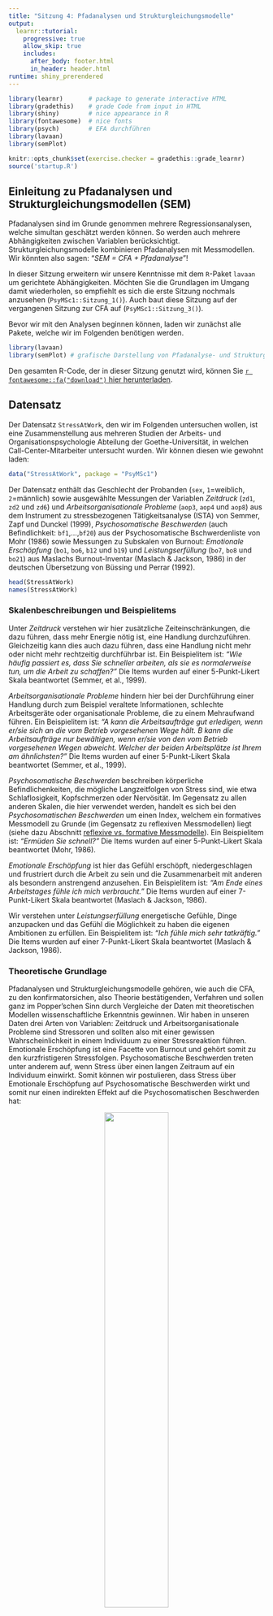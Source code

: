 ```yaml
---
title: "Sitzung 4: Pfadanalysen und Strukturgleichungsmodelle"
output:
  learnr::tutorial:
    progressive: true
    allow_skip: true
    includes:
      after_body: footer.html
      in_header: header.html
runtime: shiny_prerendered
---
```


```r
library(learnr)       # package to generate interactive HTML
library(gradethis)    # grade Code from input in HTML
library(shiny)        # nice appearance in R
library(fontawesome)  # nice fonts
library(psych)        # EFA durchführen
library(lavaan)
library(semPlot)

knitr::opts_chunk$set(exercise.checker = gradethis::grade_learnr)
source('startup.R')
```



## Einleitung zu Pfadanalysen und Strukturgleichungsmodellen (SEM)

Pfadanalysen sind im Grunde genommen mehrere Regressionsanalysen, welche simultan geschätzt werden können. So werden auch mehrere Abhängigkeiten zwischen Variablen berücksichtigt. Strukturgleichungsmodelle kombinieren Pfadanalysen mit Messmodellen. Wir könnten also sagen: "_SEM = CFA + Pfadanalyse_"!

In dieser Sitzung erweitern wir unsere Kenntnisse mit dem `R`-Paket `lavaan` um gerichtete Abhängigkeiten. Möchten Sie die Grundlagen im Umgang damit wiederholen, so empfiehlt es sich die erste Sitzung nochmals anzusehen (`PsyMSc1::Sitzung_1()`). Auch baut diese Sitzung auf der vergangenen Sitzung zur CFA auf (`PsyMSc1::Sitzung_3()`).

Bevor wir mit den Analysen beginnen können, laden wir zunächst alle Pakete, welche wir im Folgenden benötigen werden.
```r
library(lavaan)
library(semPlot) # grafische Darstellung von Pfadanalyse- und Strukturgleichungsmodellen
```

Den gesamten R-Code, der in dieser Sitzung genutzt wird, können Sie [`r fontawesome::fa("download")` hier herunterladen](https://raw.githubusercontent.com/martscht/PsyMSc1/master/inst/scripts/EFA.R). 

## Datensatz
Der Datensatz `StressAtWork`, den wir im Folgenden untersuchen wollen, ist eine Zusammenstellung aus mehreren Studien der Arbeits- und Organisationspsychologie Abteilung der Goethe-Universität, in welchen Call-Center-Mitarbeiter untersucht wurden. Wir können diesen wie gewohnt laden:

```r
data("StressAtWork", package = "PsyMSc1")
```



Der Datensatz enthält das Geschlecht der Probanden (`sex`, `1`=weiblich, `2`=männlich) sowie ausgewählte Messungen der Variablen _Zeitdruck_ (`zd1`, `zd2` und `zd6`) und _Arbeitsorganisationale Probleme_ (`aop3`, `aop4` und `aop8`) aus dem Instrument zu stressbezogenen Tätigkeitsanalyse (ISTA) von Semmer, Zapf und Dunckel (1999), _Psychosomatische Beschwerden_ (auch Befindlichkeit: `bf1`,...,`bf20`) aus der Psychosomatische Bschwerdenliste von Mohr (1986) sowie Messungen zu Subskalen von Burnout: _Emotionale Erschöpfung_ (`bo1`, `bo6`, `b12` und `b19`) und _Leistungserfüllung_ (`bo7`, `bo8` und `bo21`) aus Maslachs Burnout-Inventar (Maslach & Jackson, 1986) in der deutschen Übersetzung von Büssing und Perrar (1992). 

```r
head(StressAtWork)
names(StressAtWork)
```

### Skalenbeschreibungen und Beispielitems
Unter _Zeitdruck_ verstehen wir hier zusätzliche Zeiteinschränkungen, die dazu führen, dass mehr Energie nötig ist, eine Handlung durchzuführen. Gleichzeitig kann dies auch dazu führen, dass eine Handlung nicht mehr oder nicht mehr rechtzeitig durchführbar ist. Ein Beispielitem ist: _"Wie häufig passiert es, dass Sie schneller arbeiten, als sie es normalerweise tun, um die Arbeit zu schaffen?"_ Die Items wurden auf einer 5-Punkt-Likert Skala beantwortet (Semmer, et al., 1999).

_Arbeitsorganisationale Probleme_ hindern hier bei der Durchführung einer Handlung durch zum Beispiel veraltete Informationen, schlechte Arbeitsgeräte oder organisationale Probleme, die zu einem Mehraufwand führen. Ein Beispielitem ist: _"A kann die Arbeitsaufträge gut erledigen, wenn er/sie sich an die vom Betrieb vorgesehenen Wege hält. B kann die Arbeitsaufträge nur bewältigen, wenn er/sie von den vom Betrieb vorgesehenen Wegen abweicht. Welcher der beiden Arbeitsplätze ist Ihrem am ähnlichsten?"_ Die Items wurden auf einer 5-Punkt-Likert Skala beantwortet (Semmer, et al., 1999).

_Psychosomatische Beschwerden_ beschreiben körperliche Befindlichenkeiten, die mögliche Langzeitfolgen von Stress sind, wie etwa Schlaflosigkeit, Kopfschmerzen oder Nervösität. Im Gegensatz zu allen anderen Skalen, die hier verwendet werden, handelt es sich bei den _Psychosomatischen Beschwerden_ um einen Index, welchem ein formatives Messmodell zu Grunde (im Gegensatz zu reflexiven Messmodellen) liegt (siehe dazu Abschnitt [reflexive vs. formative Messmodelle](#formvsreflMessmodell)). Ein Beispielitem ist: _"Ermüden Sie schnell?"_ Die Items wurden auf einer 5-Punkt-Likert Skala beantwortet (Mohr, 1986).

_Emotionale Erschöpfung_ ist hier das Gefühl erschöpft, niedergeschlagen und frustriert durch die Arbeit zu sein und die Zusammenarbeit mit anderen als besondern anstrengend anzusehen. Ein Beispielitem ist: _"Am Ende eines Arbeitstages fühle ich mich verbraucht."_ Die Items wurden auf einer 7-Punkt-Likert Skala beantwortet (Maslach & Jackson, 1986).

Wir verstehen unter _Leistungserfüllung_ energetische Gefühle, Dinge anzupacken und das Gefühl die Möglichkeit zu haben die eigenen Ambitionen zu erfüllen. Ein Beispielitem ist: _"Ich fühle mich sehr tatkräftig."_ Die Items wurden auf einer 7-Punkt-Likert Skala beantwortet (Maslach & Jackson, 1986).

### Theoretische Grundlage {#Hypothesen}
Pfadanalysen und Strukturgleichungsmodelle gehören, wie auch die CFA, zu den konfirmatorsichen, also Theorie bestätigenden, Verfahren und sollen ganz im Popper’schen Sinn durch Vergleiche der Daten mit theoretischen Modellen wissenschaftliche Erkenntnis gewinnen. Wir haben in unseren Daten drei Arten von Variablen: Zeitdruck und Arbeitsorganisationale Probleme sind Stressoren und sollten also mit einer gewissen Wahrscheinlichkeit in einem Individuum zu einer Stressreaktion führen. Emotionale Erschöpfung ist eine Facette von Burnout und gehört somit zu den kurzfristigeren Stressfolgen. Psychosomatische Beschwerden treten unter anderem auf, wenn Stress über einen langen Zeitraum auf ein Individuum einwirkt. Somit können wir postulieren, dass Stress über Emotionale Erschöpfung auf Psychosomatische Beschwerden wirkt und somit nur einen indirekten Effekt auf die Psychosomatischen Beschwerden hat:

<center> <img src="https://raw.githubusercontent.com/martscht/PsyMSc1/master/inst/tutorials/SEM/images/Wolken.png" width="50%"/> </center>

Das hier dargestellte schematische Modell postuliert also eine sogenannte *vollständige Mediation* (dazu mehr im nächsten Abschnitt zur [Pfadanalyse](#Pfadanalyse)) vom Stressor über die kurzfristige (Erschöpfung) auf die langfristige (Beschwerden) Stressfolge. 
Der Einfachheit halber wollen wir diese Hypothesen zunächst nur mit drei Variablen untersuchen: Zeitdruck, Emotionale Erschöpfung und Psychosomatische Beschwerden.

## Pfadanalyse {#Pfadanalyse}
Wir möchten die Hypothesen aus der [letzten Sektion](#Hypothesen) zunächst mit Skalenmittelwerten und einer Pfadanalyse untersuchen. Wir wollen außerdem den indirekten Effekt quantifizieren und inferenzstatistisch untersuchen. Dazu müssen wir pro Proband einen Skalenmittelwert pro Variable berechnen. Dazu verwenden wir die bereits in der ersten Sitzung kennengelernte Funktion `rowMeans` und berechnen so den Mittelwert der Psychosomatischen Beschwerden als `BFs`, den Zeitdruck als `ZDs` und die Emotionale Erschöpfung als `BOEEs`; das kleine "s" hängen wir an die Skalennamen dran, um zu signialisieren, dass es sich hier um manifeste **S**kalenmittelwerte handelt:

```r
StressAtWork$ZDs <- rowMeans(StressAtWork[,paste0("zd",c(1, 2, 6))])
StressAtWork$BOEEs <- rowMeans(StressAtWork[,paste0("bo",c(1, 6, 12, 19))])
StressAtWork$BFs <- rowMeans(StressAtWork[,paste0("bf",1:20)])
```

Hierbei hilft uns `paste0`, die Schreibweise abzukürzen: wir müssen nicht alle Itemnamen einzeln tippen, sondern die "Strings" werden automatisch erzeugt. Um dies genauer zu verstehen, könnten wir bspw. `paste0("zd",c(1, 2, 6))` einmal ausführen. Dies kommt zum gleichen Ergebnis, wie als wenn wir `c("zd1", "zd2", "zd6")` getippt hätten. Das Modell wird nun, ähnlich dem Regressionsmodell aus der ersten Sitzung, aufgestellt. In `lavaan` werden gerichtete Beziehung zwischen Variablen mit `~` dargestellt, wobei links der *Tilde* die abhängige Variable (das Kriterium) und rechts der *Tilde* die unabhängige Variable (der Prädiktor) steht. Für unser angenommenes Modell gibt es folgende Beziehung: Zeitdruck wirkt auf Emotionale Erschöpfung und auf Psychosomatische Beschwerden. Emotionale Erschöpfung wirkt auf Psychosomatische Beschwerden. In diesem Modell wird Zeitdruck die **unabhängige Variable** genannt, Emotionale Erschöpfung ist der **Mediator**, der die Beziehung der unabhängigen auf die **abhängige Variable** Psychosomatische Beschwerden mediiert. Hier hat Zeitdruck eine direkte Beziehung mit Emotionaler Erschöpfung. Emotionale Erschöpfung hat eine direkte Beziehung mit Psychosomatischen Beschwerden und Zeitdruck hat eine direkte und eine indirekte (über Emotionale Erschöpfung) Beziehung mit Psychosomatischen Beschwerden.

Es muss folglich zwei Gleichungen geben: in einer Gleichung ist `BOEEs` die abhängige Variable und wird durch `ZDs` vorhergesagt. In der zweiten Gleichung ist `BFs` die abhängige Variable und wird  durch `BOEEs` und `ZDs` vorhergesagt. Nun hängt es außerdem von der Schätzfunktion ab, welche weiteren Beziehungen wir in unserem Modell spezifizieren müssen.  <mark style="background-color: orange"> Wir wollen die `sem` Funktion verwenden, um das Modell zu schätzen: `sem` ist,  wie `cfa` (diese kennen Sie aus `PsyMSc1::Sitzung_3()`, um CFAs zu schätzen) auch, eine "Convenience"-Funktion, die gewisse Voreinstellungen verwendet und diese an die `lavaan`-Funktion, die Sie in der ersten Sitzung kennengelernt hatten, übergibt. Sie hatten damals eine Regression mit `lavaan` geschätzt und mussten dabei bspw. mit `Y ~ 1 + X` die Regression anfodern, mit welcher durch `X` die abhängige Variable `Y` vorhergesagt wurde. Sie mussten hierbei explizit das Interzept (also den durch X bedingten Mittelwert von Y) sowie die Resiudalvarianz von `Y` anfordern via `Y ~~ Y` (für eine Wiederholung schauen Sie gerne in `PsyMSc1::Sitzung_1()` vorbei). Wie auch die `cfa`-Funktion übernimmt die `sem` Funktion einige dieser Einstellungen für uns. So müssen wir bspw. Residualvarianzen nicht explizit anfragen. Die Mittelwertsstruktur wird in `sem` per Default nicht mitmodelliert. Wenn wir Mittelwerte betrachten wollen, können wir allerdings der `sem`-Funktion die Zusatzeinstellung `meanstructure = TRUE` übergeben. Die Default-Einstellungen für Messmodelle sind identisch mit jenen der Funktion `cfa`. Wir wiederholen diese, wenn es soweit ist. Somit landen wir bei dieser sehr effizienten Schreibweise für unser Modell: </mark>

```r
model_paths <- '
BOEEs ~ ZDs
BFs ~  BOEEs + ZDs
'
```

Hätten wir dieses Modell mit `lavaan` schätzen wollen, so hätten wir folgendes formulieren müssen (wir wollen die Mittelwertsstruktur auch hier ignorieren und alssen daher `~1` weg!):

```r
model_paths_lavaan <- '
BOEEs ~ ZDs
BFs ~  BOEEs + ZDs
BOEEs ~~ BOEEs
BFs ~~ BFs
'
```

Wir können dieses Modell nun schätzen, indem wir die Funktion `sem` verwenden und ihr unser Modell sowie die Daten übergeben. 

Mit `summary` erhalten wir detaillierte Informationen über Modellfit, Parameterschätzungen und deren Signifikanz.

```r
fit_paths <- sem(model_paths, data = StressAtWork)
summary(fit_paths, rsq = T, fit.measures = T)
```

```r
lavaan::summary(fit_paths, rsq = T, fit.measures = T)
```

```r
## Skalen bilden
StressAtWork$ZDs <- rowMeans(StressAtWork[,paste0("zd",c(1, 2, 6))])
StressAtWork$BOEEs <- rowMeans(StressAtWork[,paste0("bo",c(1, 6, 12, 19))])
StressAtWork$BFs <- rowMeans(StressAtWork[,paste0("bf",1:20)])

## Modell spezifizieren
model_paths <- '
BOEEs ~ ZDs
BFs ~  BOEEs + ZDs
'

## Modell fitten
fit_paths <- sem(model_paths, data = StressAtWork)
```

An 
```r
abbrev(X = fit_paths, begin = "Model Test User Model", end = "Model Test Baseline Model", fit.measures = T)
```
erkennen wir, dass es sich hier um das saturierte Modell handelt. Die Korrelationen zwischen den Skalenmittelwerten sind also nur retransformiert, um unser Modell abzubilden. Ein Modellfit-Test ist nicht möglich.

```r
abbrev(X = fit_paths, begin = "User Model versus Baseline Model", end = "Parameter Estimates", fit.measures = T)
```
Alle Fit-Indizes zeigen perfekten Fit an (CFI = 1, TLI = 1, RMSEA = 0, SRMR = 0).


```r
abbrev(X = fit_paths, begin = "Regressions", end = "Variances", fit.measures = T)
```
Im Gegensatz zur CFA wird uns nun ein Block in der Summary gezeigt, welcher die Regressionskoeffizienten unseres Modells enthält (ohne Interzept). Hier ist zu erkennen, dass alle Koeffizienten auf dem 5% Niveau signifikant von 0 verschieden sind. Es kann sich also maximal um eine partielle Mediation handeln, da die direkte Beziehung zwischen Zeitdruck und Psychsomatischen Beschwerden laut dieser Signifikanzentscheidung mit einer Irrtumswahrscheinlichkeit von 5% auch in der Population besteht und somit der Effekt von Zeitdruck auf die Psychosomatischen Beschwerden nicht vollständig über die Emotionale Erschöpfung mediiert wird. 

Von einer vollständigen Mediation würden wir sprechen, wenn die direkte Beziehung zwischen Zeitdruck und Psychosomatischen Beschwerden (also zwischen unabhängiger und abhängiger Variable) nicht bedeutsam von 0 verschieden ist und der indirekte Effekt von Zeitdruck über Emtionale Erschöpfung auf Psychsomatische Beschwerden signifikant von Null verschieden ist (dies war unsere Hypothese, die wir im [vorherigen Abschnitt](#Hypothesen) postuliert hatten).  <mark style="background-color: orange"> Für die Population würden wir also bei einer vollständigen Mediation davon ausgehen, dass die unabhängige Variable nur über den Mediator mit der abhängigen Variable zusammenhängt, also jegliche Veränderung in der unabhängigen Variable mit Veränderungen im Mediator zusammenhängt und durch diese Beziehung auch mit der abhängigen Variable kovariiert. </mark>

```r
abbrev(X = fit_paths, begin = "R-Square", end = NULL, shift = 1, rsq = T)
```
Insgsamt ist die Vorhersage der Emotionalen Erschöpfung und der Psychosomatischen Beschwerden zwar statistisch signifikant, allerdings werden "nur" ca. `r round(inspect(fit_paths, "r2")[1], 4)*100`% der Variation von `BOEEs` erklärt sowie ca. `r round(inspect(fit_paths, "r2")[2], 4)*100`% der Variation von
`BFs`.

Im nächsten Abschnitt wollen wir unser Modell grafisch veranschaulichen. In der darauf folgenden Sektion wollen wir zusätzlich prüfen, ob der indirekte Effekt von Zeitdruck auf die Psychosomatischen Beschwerden signfikant ist. 


### Grafische Veranschaulichung des Modells und der Ergebnisse

Das Paket `semPlot` bietet die Möglichkeit Regressionen, CFAs, Pfadanalysen und Strukturgleichungsmodelle, die bspw. mit `lavaan` geschätzt wurden, grafisch zu veranschaulichen. Diese Grafiken sind denen, die wir in den inhaltlichen Sitzungen kennen gelernt haben, sehr ähnlich. `semPaths` (aus dem `semPlot`-Paket) ist die Funktion, welche wir hierzu nutzen wollen. Sie nimmt als Argument das geschätzte Objekt, welches in unserem Fall die Pfadanalyse enthält, entgegen; hier: `fit_paths`. Ohne weitere Zusatzeinstellungen sieht dieses so aus:

```r
semPaths(fit_paths)
```

Der Default stellt also einfach nur das Modell grafisch dar, was sehr praktisch ist, um bspw. zu prüfen, ob alle wichtigen Beziehung im Modell enthalten sind. Gestrichelte Pfeile stehen hierbei für Restriktionen, hier wird also nichts geschätzt: in unserem Bespiel wird die Varianz von `ZDs` nicht geschätzt, da die Varianz der unabhängigen Variable nur implizit in die Regressionskoeffizenten einfließt, aber kein Koeffizient des Modells darstellen. <mark style="background-color: orange"> Würden wir wollen, dass die Varianz von `ZDs` geschätzt wird, so könnten wir prinzipiell `ZDs ~~ ZDs` in unser Modell mit aufnehmen. Das Problem hierbei ist allerdings, dass wir keine Freiheitsgrade mehr haben, um weitere Parameter zu schätzen. </mark> 
Gerichtete Pfeile sind regressive Beziehung (also Regressionsparameter, Pfadkoeffizienten oder Faktorladungen). Ungerichtete Pfeile stellen Kovarianzen oder Residualvarianzen dar. Hierbei wird immer dann von einer Kovarianz im Gegensatz zu einer Residualkovarianz gesprochen, wenn es sich um eine exogene (unabhängige) Variable handelt. Salopp gesprochen: *hier kommen keine gerichteten Pfeile an!* Ein weiteres wichtiges Argument, welches `semPaths` entgegen nimmt ist `what`. Hiermit wird festgelegt, was genau geplottet werden soll. Wählen wir `what = "model"`, so wird das Modell ohne Parameterschätzungen und Einfärbungen grafisch dargestellt - dies ist der Default, welchen wir bereits oben gesehen haben. Wählen wir hingegen `what = "est"`, so werden alle geschätzten Parameter in das Modell eingezeichnet; diese werden auch farblich hinsichtlich ihrere Ausprägung kodiert.

```r
semPaths(fit_paths, what = "est")
```

Probieren Sie doch selbst einmal aus, was die folgenden Zusatzeinstellungen bewirken:

```r
semPaths(object = fit_paths, what = "model", layout = "tree2", rotation = 2,
         col = list(man = "skyblue"),  edge.label.cex=1, sizeMan = 5)
```

Sie können die Argumente der Funktion `semPaths` nachlesen, indem sie `??semPaths` in einem neuen `R`-Studio Fenster ausführen und dann `semPlot::semPaths` in der Übersicht auswählen oder sie schauen sich die [Dokumentation online hier an](https://www.rdocumentation.org/packages/semPlot/versions/1.1.2/topics/semPaths).

```r
semPaths(object = fit_paths, what = "est", layout = "tree2", rotation = 2, 
         col = list(man = "skyblue"),  edge.label.cex=1, sizeMan = 5)
```

<mark style="background-color: orange"> Wenn Sie eine solche Grafik in `R`-Studio erzeugen (*nicht hier im HTML*), gibt es viele Möglichkeiten, diese abzuspeichern. Bspw. können Sie mit `dev.print(device = pdf, "MeinPlot.pdf")` die Grafik als PDF abspeichern und ihr den Namen "MeinPlot.pdf" geben. Die Endung ".pdf" ist hierbei obligatorisch. Eine andere Möglichkeit ist in `R`-Studio im Grafikfenster auf "Export" zu klicken und dann den Anweisungen zu folgen. </mark>

### Berechnen und Testen des indirekten Effektes von Zeitdruck über Emotionale Erschöpfung auf Psychosomatische Beschwerden
Der indirekte Effekt ist der Effekt der von der unabhängigen Variable über den Mediator auf die abhängige Variable wirkt. Der Effekt der unabhängigen Variable auf den Mediator wird häufig mit **a** bezeichnet. Der Effekt des Mediators wird häufig  **b** genannt. Der verbleibende direkte Effekte der unabhängigen auf die abhänige Variable wird, sie haben es sich womöglich schon gedacht, mit **c** bezeichnet. Nach diesem Schema wollen wir auch die Koeffizienten in unserem Modell benennen. Schauen wir uns dazu einmal die Gleichungen an (der Vollständigkeit halber führen wir auch die Interzepts $a_0$ und $c_0$ mit):

$$BOEE_i = a_0 + aZD_i + \varepsilon_{BOEE,i},$$
$$BF_i = c_0 + bBOEE_i + cZD_i + \varepsilon_{BF,i}.$$
Nun haben wir allerdings eine Gleichung für $BOEE_i$, also können wir diese in die Gleichung von $BF_i$ einstetzen und erhalten den indirekten Effekt (_IE_) als Produkt der Parameter $IE:=ab$; der direkte Effekt (_DE_) verbleibt $DE:=c$:

$$BF_i = c_0 + b(a_0 + aZD_i + \varepsilon_{BOEE,i}) + cZD_i + \varepsilon_{BF,i} = \underbrace{(c_0 + ba_0)}_{\text{Interzept}} + \underbrace{ab}_{_{\text{IE}}}ZD_i + \underbrace{c}_{_{\text{DE}}}ZD_i + \underbrace{(b \varepsilon_{BOEE,i}+ \varepsilon_{BF,i})}_\text{Residuum}.$$

Der totale Effekt von Zeitdruck auf die Psychosomatischen Beschwerden ergibt sich als $TE:=IE + DE = ab+c$. Da wir bisher in `lavaan` die Mittelwertstruktur nicht mitmodelliert hatten, haben wir $a_0$ und $c_0$ auch noch nicht untersucht. Für weitere Informationen zu Pfadanalysen, direkten, indirekten und totalen Effekten lesen Sie gerne in [Eid, Gollwitzer und Schmitt (2017, pp. 952-)](https://hds.hebis.de/ubffm/Record/HEB366849158).

In `lavaan` Koeffizienten zu bennen ist ganz einfach. Sie haben es vielleicht schon im Appendix der letzten Sitzung (`PsyMSc1::Sitzung_3()`) gesehen: der Variable wird der Koeffizientenname gefolgt von dem Multiplikationszeichen `*` vorangestellt. Also wird die Beziehung zwischen `BOEEs` und `ZDs` um das Präfix `a*` ergänzt zu: `BOEEs ~ a*ZDs`, usw.:

```r
model_paths_abc <- '
BOEEs ~ a*ZDs
BFs ~  b*BOEEs + c*ZDs
'
```

Der Output bleibt nach Schätzen des Modells identisch, allerdings werden die Namen der Koeffizienten im Output mitgeführt. So lässt sich leicht prüfen, ob die Bennungen an den richtigen Stellen gelandet sind:
```r
fit_paths_abc <- sem(model_paths_abc, data = StressAtWork)
summary(fit_paths_abc)
```

```r
abbrev(fit_paths_abc, begin = "Regressions", end = "Variances")
```

Um nun den indirekten Effekt `ab` und den totalen Effeket `ab + c` mit aufzunehmen, können wir diese in das `lavaan` Modell inkludieren. Diese neu definierten Parameter stellen allerdings keine weiteren Modellparameter dar, es gehen also keine Freiheitsgrade verloren. Die `lavaan`-Syntax die hinzukommt ist `:=`; das mathematische "definiert  als"-Zeichen. Links davon steht der Namen, den wir dem neuen definierten Parameter geben wollen und rechts steht die Funktion der anderen Parameter aus unserem Modell. Beispielsweise können wir den inidirekten Effekt wie folgt definieren: `IE := a*b`; das Produkt der beiden Pfadkoeffizienten, die wir bereits benannt haben.

```r
model_paths_IE_TE <- '
BOEEs ~ a*ZDs
BFs ~  b*BOEEs + c*ZDs

# Neue Parameter
IE := a*b
TE := IE + c
'
```

Wenn wir nun das Modell erneut schätzen erhalten wir einen neuen Teil im Output der Summary, welcher unsere definierten Parameter und deren Standardfehler sowie die zugehörigen p-Werte enthält.

```r
fit_paths_IE_TE <- sem(model_paths_IE_TE, data = StressAtWork)
summary(fit_paths_IE_TE)
```

```r
abbrev(fit_paths_IE_TE, begin = "Defined Parameters", shift = 1)
```

**Achtung!** Leider können wir den angezeigten Standardfehlern und dem zugehörigen p-Wert nicht unbedingt vertrauen, da einige Studien gezeigt haben, dass der indirekte Effekt asymptotisch nicht immer normalverteilt bzw. symmetrisch verteilt ist, weswegen ein einfach Teilen des Estimates durch SE und der Vergleich mit der $z$-Verteilung (so wie wir dies eigentlich immer tun; also die einfache Parametersignifikanzentscheidung in komplexen Modellen) in diesem Fall nicht sinnvoll erscheint. Aus diesem Grund möchten wir dieser Problematik entgehen, indem wir die Bootstrapp-Methode verwenden.

### Bootstrapping

**Bootstrapping** ist das wiederholte Ziehen *mit Zurücklegen* aus unserer Stichprobe solange bis wir eine neue Stichprobe erhalten, die genauso groß ist, wie die ursprünglich beobachtete. In dieser neuen, gezogenen Stichproben schätzen wir erneut unser Modell und notieren uns den indirekten Effekt. Dieses Vorgehen wiederholen wir sehr häufig (es hat sich irgendwie so ergeben, dass in der Statistik sehr häufig bei ungefähr und ziemlich genau *1000* liegt), sodass wir die Verteilung des indirekten Effektes und den wahren Standardfehler (also die Streuung des indirekten Effekts) annähern können. Dieses Vorgehen sollte, wenn unsere Stichprobe unabhängig gezogene Personen enthält und repräsentativ für die Gesamtpopulation ist, eine gute Schätzung der Verteilung des indirekten Effektes liefern, welcher Schlüsse auf die Gesamtpopulation zulässt. Wir können dann einfach den 2.5-ten und den 97.5-ten Prozentrang dieser Verteilung verwenden und erhalten ein 95%-Konfidenzintervall für den indirekten Effekt (dieses muss nicht immer symmetrisch sein!). Zum Glück müssen wir dies nicht mit Hand programmieren, sondern können einfach unserer Parameterschätzung mit `sem` die Zusatzargumente `se = "boot"` und `bootstrap = 1000` hinzufügen. Es empfiehlt sich, diese Objekt anschließend anders zu nennen. Wir lassen unsere Phantasie freien Lauf und nennen die neue "gebootstrappte" Schätzung `fit_paths_IE_TE_boot`. Wenn wir dann auf das geschätze (neue) Objekt die Funktion `parameterEstimates` mit der Zusatzeinstellung `ci = TRUE` anwenden, so werden uns alle Parameter inklusive Konfidenzintervall zurückgegeben. Da es sich hierbei um einen Zufallsprozess handelt, werden die Werte bei mehrmaligem Wiederholen (leicht) unterschiedlich sein. Möchten wir das Ergebnis replizierbar machen, so können wir `set.seed()` verwenden, wir müssen dieser Funktion lediglich eine beliebige natürliche Zahl übergben (wie wäre es bspw. mit 1234? _Wenn Sie die gleiche R-Version haben, sollte der folgende Code zum selben Ergebnis kommen!_).

```r
set.seed(1234)
fit_paths_IE_TE_boot  <- sem(model_paths_IE_TE, data = StressAtWork, se = "boot", bootstrap = 1000)
parameterEstimates(fit_paths_IE_TE_boot, ci = TRUE)
```

```r
load('./data/fit_paths_IE_TE_boot.RData')
cat("[...]")
print(parameterEstimates(fit_paths_IE_TE_boot, ci = TRUE)[7:8,])
cat("[...]")
```


Der Output zeigt die Konfidenzintervalle (sowie weitere Informationen) für alle Parameter in unserem Modell sowie für den indirekten und den totalen Effekt. Hierbei steht `ci.lower` für die untere Grenze  und `ci.upper` für die obere Grenze des Konfidenzintervalls.  Die Nummern `7` und `8` am Anfang der Zeilen zeigen an, dass hier insgesamt 8 Zeilen ausgegeben werden, wir uns aber nur die 7. und die 8. ansehen. Zeile 1 bis 6 (hier nicht dargestellt) zeigen den gleichen Output für alle weiteren Parameter im Modell (wir können `help("parameterEstimates")` für weitere Informationen in `R`-Studio ausführen, nachdem wir `lavaan` via `library(lavaan)` geladen haben). Das "gebootstrappte" Konfidenzintervall des indirekten Effekts erstreckt sich von `r round(parameterEstimates(fit_paths_IE_TE_boot, ci = TRUE)[7,9], 3)` bis `r round(parameterEstimates(fit_paths_IE_TE_boot, ci = TRUE)[7,10], 3)` und schließt die 0 somit nicht ein. Dies bedeutet, dass auf dem 5%-Signifikanzniveau der indirekte Effekt in der Population nicht 0 ist.



<mark style="background-color: orange">
Dem Output zu Folge scheint es also in der Population einen indirekten Effekt zu geben. Der totale Effekt ist auch signifikant. Die zugehörigen Grafiken unterscheiden sich kaum von denen, die wir uns zuvor angesehen hatten. Schauen wir uns die Modellstruktur an, so werden uns allerdings die Parameternamen mit eingezeichnet, was durchaus von Nutzen sein kann. Der indireke oder der totale Effekt sind keine Modellparameter, weswegen sie auch nicht in der Grafik dargestellt werden können.
</mark>

```r
semPaths(object = fit_paths_IE_TE, what = "model", layout = "tree2", rotation = 2,  
         col = list(man = "skyblue"),  edge.label.cex=1)
```

Die hier durchgeführten Analysen unterliegen leider einigen Einschränkenungen. Bspw. wird beim Mitteln zu Skalenwerten davon ausgegangen, dass jede Messung (jede Variable pro Skala) gleichermaßen aus der dahinterliegende latenten Variable besteht. Dies hatten wir in der letzten Sitzung im Anhang unter essentieller $\tau$-Äquivalenz kennengelernt (gleiche $\lambda$s in einem [CFA-] Messmodell). Essentielle $\tau$-Äquivalenz ist eine strenge Annahme, welche wir prüfen müssten, um den Analysen mit Skalenwerten komplett vertrauen zu können. Außerdem werden durch das Mitteln die Messfehler nicht vollständig modeliert, auch wenn die Analysen somit reliabler als *Einzelitemanalysen* (z.B. hätten wir auch jeweils ein Item pro Skala verwenden können) sind.
<mark style="background-color: orange"> Hierbei ist es nun so, dass Effekte messfehlerbehafteter (stochastischer) Regressoren konsistent unterschätzt werden. Wären also  die Variablen also Messfehler frei, würden die Effekte (die Regressionparameter) größer ausfallen. Leider können wir nicht davon ausgehen, dass unsere beobachteten Variablen messfehlerfrei sind! Die relativ kleinen $R^2$-Werte könnten folglich auf Grund der Messfehler aufgetreten sein. Aus diesem Grund ist in der multiplen Regression bspw. auch eine der Voraussetzungen die Messfehlerfreiheit der (stochastischen) Regressoren (siehe [Eid, et al., 2017](https://hds.hebis.de/ubffm/Record/HEB366849158), Kapitel 19.13). </mark>

Wir können die Analysen auf die latente Ebene heben und Messmodelle für die latenten Variablen aufstellen, welche dann die unterschiedlichen Messgenauigkeiten pro Messung berücksichtigen und die Beziehung zwischen den latenten Variablen um die Ungenauigkeit der Einzelitems bereinigen.

## Strukturgleichungsmodelle
Strukturgleichungsmodelle (SEM) kombinieren Pfadanalysen mit Messmodellen, also CFAs. Wir können mit SEM in unseren Analysen Messfehler berücksichtigen, aber dennoch gerichtete Beziehungen zwischen den latenten Variablen untersuchen. Bevor wir Messmodelle für unsere latenten Variablen aufstellen, müssen wir uns überlegen, ob dies denn für alle Variablen sinnvoll ist.

### Reflexive vs. formative Messmodelle {#formvsreflMessmodell}
Wenn es um Messmodelle geht, kann zwischen **reflexiven** und **formativen** Messmodellen unterschieden werden. Reflexive Messmodelle sind jene Messmodelle, die wir uns vorstellen, wenn wir von latenten Variablen sprechen. Items sind Messungen ein und der selben latenten Variable und werden durch diese beeinflusst. Dies kann auch als eine Art zweistufiges Experiment aufgefasst werden: eine Person besitzt einen latenten (festen) Wert einer Variable, z.B. der Intelligenz. 
<mark style="background-color: orange">Nun messen wir mit verschiedenen (möglicherweise unterschiedlich reliablen) Items das gleiche Konstrukt, nämlich die Intelligenz (durch unterschiedliche Intelligenztests oder unterschiedliche Items in einem Intelligenztest, z.B. durch einen Zahlenreihentest und durch einen Analogientest, etc.). Hierbei ist es so, dass die gewählten Items eine zufällige Auswahl aller möglichen Messungen des latenten Konstrukts (z.B. ist die Zahlenreihe 1,2,? mit der Antwort *3* ein zufällig ausgewähltes Zahlenreihenitem; wir könnten auch 3,3,? verwenden oder 9,6,? oder 5,4,?). Unterschiede zwischen den Items kommen zu stande, da sowohl Messfehler als auch unterschiedliche Messgenauigkeiten hinzukommen. Unterschiede zwischen Personen sollten jedoch auf Unterschiede in der latenten Variable zurückzuführen sein: eine intelligentere Person sollte im Mittel höhere Ausprägungen auf den Items zeigen, als eine weniger intelligente Person. Unterschiede innerhalb einer Person (durch bspw. Mehrfachmessung) kommen (wobei wir Erinnerungseffekte und andere Biases hier ignorieren) durch einen (testsituationsspezifischen) Messfehler zu stande. </mark> Als Pfaddiagramm sieht dies so aus:

<center> <img src="https://raw.githubusercontent.com/martscht/PsyMSc1/master/inst/tutorials/SEM/images/Reflexiv.png" width="40%"/> </center>

Die Variable $X_1$ hängt von der Ausprägung der latenten Variable $\xi$ und vom Messfehler $\delta_1$ ab: $X_1=\lambda\xi + \delta_1$, wobei $\lambda$ die Reliabilität quantifiziert. Demnach besteht eine regressive Beziehung zwischen $X_1$ und $\xi$: ist $\xi$ groß so ist $X_1$ im Mittel groß (siehe dazu auch `PsyMSc1::Sitzung_3()` im Abschnitt *Modellschätzung und Ergebnisse - Zweiter Versuch*, in welchem diese regressive Beziehung für 3 Items in einem Diagramm dargestellt sind)! Diese Beziehung wird im Diagramm durch die Pfeile so dargestellt, dass die Pfeile der latenten Variable und des Messfehlers bei $X_1$ ankommen. $X_1$ besteht aus diesen beiden Variablen.

Bei formativen Messmodellen ist es so, dass die latente Variable erst "geformt" wird. Sie ist eine Zusammensetzung aus den manifesten (beobachteten) Items. <mark style="background-color: orange"> Hier ist es nun so, dass die Items keine Zufallsauswahl an alle möglichen Items zur Messung der latenten Variable darstellen, sondern, dass die latente Variable durch die getroffene Auswahl der Items "geformt" wird. Demnach kann die latente Variable als die (gewichtete) Summe (oder [gewichteter] Mittelwert) ihrer Items aufgefasst werden. Das zugehörige Pfaddiagramm sieht folgendermaßen aus: </mark>
<center> <img src="https://raw.githubusercontent.com/martscht/PsyMSc1/master/inst/tutorials/SEM/images/Formativ.png" width="38%"/> </center>
Es können keine Messfehler berücksichtigt werden und die "Kompositvariable" (deshalb auch die Benennung $\mathcal{C}$, engl. composite) ist eine Linearkombination der Items: $\mathcal{C}=X_1+X_2+X_3$ oder $\mathcal{C}=\lambda_1^\mathcal{C}X_1+\lambda_2^\mathcal{C}X_2+\lambda_3^\mathcal{C}X_3$ (also auch: $\mathcal{C}=\frac{X_1+X_2+X_3}{3}$)). <mark style="background-color: orange">  Somit wirken sich Unterschiede zwischen Personen in bspw. $X_1$ (und gleichen $X_2$ und $X_3$) auf Unterschiede in $\mathcal{C}$ aus. Es lassen sich also Unterschiede in der latenten Variable auf unterschiedliche Kombinationen von Ausprägungen  der Beobachtungen zurückführen. </mark>

_Wem dies nun bekannt vorkommt, der/die hat sich wahrscheinlich an die Unterscheidung zwischen EFA und PCA zurückerinnert: Hier war es so, dass bei der PCA die Hauptkomponenten Linearkombinationen, also gewichtete Summen, der beobachteten Items waren, während bei EFA ein Messmodell mit dahinterliegenden latenten Variablen formuliert wurde und somit Messfehler modeliert werden konnten._

Ein gutes Beispiel für ein formatives Messmodell ist die Variable _Umgebungsbelastung_, welche auch mit dem ISTA erhoben werden kann (Semmer, et al., 1999). Mit dieser Variable sollen Umwelteinflüsse erfasst werden, die die Arbeit erschweren. Dies könnten z.B. schlechte Lichtverhältnisse oder Lärmbelästigung sein. Allerdings ist es in der Regel nicht so, dass an einem Arbeitsplatz immer dann Lärm auftritt, wenn auch die Lichtverhältnisse schlecht sind. Wenn jedoch beides auftritt, so ist die Umgebungsbelastung an diesem Arbeitsplatz besonders ausgeprägt. Demnach müssen beide Aspekte berücksichtigt werden, um eine gute Schätzung für die Umgebungsbelastung eines Arbeitsplatzes zu erhalten. Die beiden Variablen haben allerdings nicht notwendigerweise eine Gemeinsamkeit (Kovariation). Bei einem reflexiven Messmodell würden wir davon ausgehen, dass beide Belastungen in der Regel (zu unterschiedlichen Ausprägungen) zusammen auftreten, da sie auf das gemeinsame latente Konstrukt zurückzuführen wären.

Bei Zeitdurck und Emotionaler Erschöpfung handelt es sich um reflexive Messmodelle. Bei Psychosomatischen Beschwerden werden unterschiedliche Beschwerden wie bspw. Kopfschmerzen und Rückenschmerzen abgefragt. Demnach handelt es sich bei dieser Variable eher um ein ein formatives Messmodell. Entsprechend könnten wir die Kompositformulierung in `lavaan` (`<~`) nutzen, um eine latente Kompositvariable zu erzeugen oder wir behalten der Einfachheit halber unseren Skalenmittelwert `BFs` bei.

### Das Modell
Das Modell in SEM unterscheidet sich im Vergleich zu CFAs: Es wird zwischen Messmodell und Strukturmodell unterschieden. Im Strukturmodell gibt es gerichtete Beziehungen, in welchem zwischen unabhängige und abhängige latenten Variablen unterschieden werden kann. Diese werden häufig auch exogene (unabhängige) und endogene (abhängige) latente Variablen genannt. Außerdem gibt es zwei Arten von Messmodellen: ein exogenes und ein endogenes Messmodell. Diese Messmodelle sind quasi CFAs für die exogenen und die endogenen latenten Variablen; spezifizieren also die Beziehungen zwischen den latenten und den manifesten unabhängen bzw. abhängen Variablen. Wir wollen uns die Messmodelle sowie das Strukturmodell unserer Analyse ansehen:

- Exogenes Messmodell
$$\begin{pmatrix}ZD_1\\ZD_2\\ZD_6\end{pmatrix}=\begin{pmatrix}\tau_1^{x}\\\tau_2^{x}\\\tau_6^{x}\end{pmatrix}+\begin{pmatrix}\lambda_{11}^{x}=1\\\lambda_{21}^{x}\\\lambda_{31}^{x}\end{pmatrix}\xi_{\text{ZD}} + \begin{pmatrix}\delta_1\\\delta_2\\\delta_6\end{pmatrix}$$
- Endogenes Messmodell
$$\begin{pmatrix}BO_1\\BO_6\\BO_{12}\\BO_{19}\end{pmatrix}=\begin{pmatrix}\tau_1^{y}\\\tau_6^{y}\\\tau_{12}^{y}\\\tau_{19}^{y}\end{pmatrix}+\begin{pmatrix}\lambda_{11}^{y}=1\\\lambda_{21}^{y}\\\lambda_{31}^{y}\\\lambda_{41}^{y}\end{pmatrix}\eta_{\text{BOEE}} + \begin{pmatrix}\varepsilon_1\\\varepsilon_6\\\varepsilon_{12}\\\varepsilon_{19}\end{pmatrix}$$
- Strukturmodell in Matrixnotation (wobei wir $BFs$ als latente Variable mitführen)
$$\begin{pmatrix}\eta_\text{BOEE}\\BF_s\end{pmatrix}=\begin{pmatrix}\gamma_{11}\\\gamma_{21}\end{pmatrix}\xi_\text{ZD} + \begin{pmatrix}0&0\\\beta_{21}&0\end{pmatrix}\begin{pmatrix}\eta_\text{BOEE}\\BF_s\end{pmatrix} + \begin{pmatrix}\zeta_\text{BOEE}\\\zeta_{BF_s}\end{pmatrix}$$

<mark style="background-color: orange">  Wenn wir die Matrizengleichung des Strukturmodells ausrechnen, erhalten wir: </mark>

$$\eta_\text{BOEE}=\gamma_{11}\xi_\text{ZD} + \zeta_\text{BOEE}$$
und 
$$BFs = \gamma_{21}\xi_\text{ZD} + \beta_{21}\eta_\text{BOEE} + \zeta_{BFs}.$$
Durch Einsetzten folgt:
$$BFs = \gamma_{21}\xi_\text{ZD} + \beta_{21}\gamma_{11}\xi_\text{ZD}+ \beta_{21}\zeta_\text{BOEE} + \zeta_{BFs}.$$

<mark style="background-color: orange"> Wenn wir nun genauer hinschauen, erkennen wir, dass $\gamma_{11}$ dem Pfad $a$, $\beta_{21}$ dem Pfad $b$ und $\gamma_{21}$ dem Pfad $c$  aus dem Mediationspfadmodell entspricht! Entsprechend quantifiziert $\beta_{21}\gamma_{11}$ den indirekten Effekt  von $\xi_\text{ZD}$ über $\eta_\text{BOEE}$ auf $BFs$.  </mark> Wir wollen das Modell `model_paths_IE_TE`, welches so aussah:
```r
model_paths_IE_TE <- '
BOEEs ~ a*ZDs
BFs ~  b*BOEEs + c*ZDs

# Neue Parameter
IE := a*b
TE := IE + c
'
```
so manipulieren, dass es auch die latente Ebene enthält. Messmodelle wurden mit `=~` bestimmt, wobei links davon die neu definierte latente Variable steht (der Name der latenten Variable ist beliebig). Nennen Sie die latente Variable für Zeitdruck `ZD` (Items: `zd1`, `zd2` und `zd6`) und die latente Variable Emotionale Erschöpfung `BOEE` (Items: `bo1`, `bo6`, `bo12` und `bo19`); Achtung: ohne "s" - diese Variablen gibt es nämlich im Datensatz - das waren die Skalenmittelwerte für Zeitdruck und Emotionale Erschöpfung. <mark style="background-color: orange"> Lassen Sie die `sem`-Funktion die Default-Skalierer auf die 1. Faktorladung pro latentem Konstrukt setzten, indem Sie nichts weiter unternehmen, als `R` zu sagen, welche Messungen zu welchem latenten Konstrukt gehören (Sie überschreiben diesen Default, indem Sie `NA*` vor das erste Item der latenten Variable schreiben und anschließend Varianz der latenten Variable auf 1 setzen). Außerdem werden per Default alle Residualvarianzen der Messungen geschätzt, Sie müssen diese also nicht explizit formulieren. Inkludieren Sie auch die Berechnung des indirekten und des totalen Effekts mit den gleichen Bezeichungen. Sie brauchen folglich 2 Messmodellsgleichungen, eine Gleichung für die Beziehung zwischen `ZD` und `BOEE`, sowie eine Gleichung für die Beziehung zwischen `ZD`, `BOEE` und `BFs`. Zum Schluss brauchen Sie noch die neu definierten Koeffizienten für den indirekten und den totalen Effekt (vgl. oben). </mark> Schätzen Sie anschließend das Modell mit `sem` und schauen sich die Summary an.


```r
model_sem_IE_TE <- '
# Messmodelle
...


# Strukturmodell
...


# Neue Parameter
...

'

fit_sem_IE_TE <- ...
...
```

```r
model_sem_IE_TE <- '
# Messmodelle
ZD =~ ... + ...
...

# Strukturmodell
...


# Neue Parameter
...

'

fit_sem_IE_TE <- 
...
```


```r
model_sem_IE_TE <- '
# Messmodelle
ZD =~ zd1 + ...
...

# Strukturmodell
...


# Neue Parameter
...

'

fit_sem_IE_TE <- 
...
```

```r
model_sem_IE_TE <- '
# Messmodelle
ZD =~ zd1 + ...
...

# Strukturmodell
BOEE ~ ...
BFs ~ ... + ...

# Neue Parameter
...

'

fit_sem_IE_TE <- 
...
```

```r
model_sem_IE_TE <- '
# Messmodelle
ZD =~ zd1 + ...
BOEE =~ ...

# Strukturmodell
BOEE ~ ...
BFs ~ ... + ...

# Neue Parameter
IE := a*b
TE := ...
'

fit_sem_IE_TE <- 
...
```


```r
model_sem_IE_TE <- '
# Messmodelle
ZD =~ zd1 + ...
BOEE =~ ...

# Strukturmodell
BOEE ~ a*ZD
BFs ~ ... + ...

# Neue Parameter
IE := a*b
TE := ...
'

fit_sem_IE_TE <- sem(...)
summary(...)
```

```r
model_sem_IE_TE <- '
# Messmodelle
ZD =~ zd1 + ...
BOEE =~ ...

# Strukturmodell
BOEE ~ a*ZD
BFs ~ ... + ...

# Neue Parameter
IE := a*b
TE := ...
'

fit_sem_IE_TE <- sem(model_sem_IE_TE, data = StressAtWork)
summary(fit_sem_IE_TE)
```



```r
model_sem_IE_TE <- '
# Messmodelle
ZD =~ zd1 + zd2 + zd6
BOEE =~ bo1 + bo6 + bo12 + bo19

# Strukturmodell
BOEE ~ a*ZD
BFs ~  b*BOEE + c*ZD

# Neue Parameter
IE := a*b
TE := IE + c
'

fit_sem_IE_TE <- sem(model_sem_IE_TE, StressAtWork)
```





```r
## Skalen bilden
StressAtWork$ZDs <- rowMeans(StressAtWork[,paste0("zd",c(1, 2, 6))])
StressAtWork$BOEEs <- rowMeans(StressAtWork[,paste0("bo",c(1, 6, 12, 19))])
StressAtWork$BFs <- rowMeans(StressAtWork[,paste0("bf",1:20)])

## Modell spezifizieren
model_paths <- '
BOEEs ~ ZDs
BFs ~  BOEEs + ZDs
'

## Modell fitten
fit_paths <- sem(model_paths, data = StressAtWork)

#### SEM:
# Modell
model_sem_IE_TE <- '
# Messmodelle
ZD =~ zd1 + zd2 + zd6
BOEE =~ bo1 + bo6 + bo12 + bo19

# Strukturmodell
BOEE ~ a*ZD
BFs ~  b*BOEE + c*ZD

# Neue Parameter
IE := a*b
TE := IE + c
'
fit_sem_IE_TE <- sem(model_sem_IE_TE, StressAtWork)
```


Sollten Sie alles richtig formuliert haben (und die Zusatzeinstellungen in der summary als `fit.measures = T, rsq = T` gewählt haben), so sollten Sie folgenden Modellfit erhalten:

```r
abbrev(fit_sem_IE_TE, begin = "Model Test User Model", end = "Parameter Estimates", fit.measures = T, rsq = T)
```

Sowie folgenden Ergebnisse für die Messmodelle:

```r
abbrev(fit_sem_IE_TE, begin = "Latent Variables", end = "Regressions")
```

Dem ist zu entnehmen, dass wir, anders als im Beispiel der Pfadanalyse,  nun die Passung zwischen Modell und Daten untersuchen können: der $\chi^2$-Wert liegt bei `r round(fitmeasures(fit_sem_IE_TE)[3], 3)` bei $df=$ `r round(fitmeasures(fit_sem_IE_TE)[4], 3)` mit zugehörigem $p$-Wert von `r round(fitmeasures(fit_sem_IE_TE)[5], 3)`. Demnach verwerfen unsere Daten das Modell nicht. 
<mark style="background-color: orange"> Die Fit-Indizes zeigen hier alle samt einen guten Fit des Modells an. Dies war zu erwarten, da die Stichprobengröße ausreichend Power liefert (sodass das Modell sinnvoll geschätzt werden kann) und der $\chi^2$-Wert trotzdem nicht signifikant auf dem 5%-Niveau war. Es gibt also keinen Grund an der $H_0$ (auf Modellpassung zwischen Daten und Modell) zu zweifeln. Denn **nur in solchen Modellen**, in denen tatsächlich die $H_1$-Hypothese gilt, wächst der $\chi^2$-Wert tatsächlich mit der Stichprobengröße (dies steht im Widerspruch zu einigen Textbüchern, welche propagieren, dass der $\chi^2$-Wert immer mit der Stichprobengröße wächst!). _Es empfiehlt sich sehr über die Beziehung zwischen Stichprobengröße, $\chi^2$-Wert und den Fit-Indizes noch einmal im [Appendix A](#AppendixA) nachzulesen!_  </mark>

<mark style="background-color: orange"> Den Messmodellen entnehmen wir, dass die Variablen die latenten Variablen vergleichseweise ähnlich gut messen (ähnlich große Faktorladungen). Wir sehen außerdem, dass die ersten Faktorladungen jeweils auf 1 gesetzt wurden und hier entsprechend keine Signifikanzentscheidung von Nöten ist (wir haben den Wert hier "ohne Unsicherheit" vorgegeben). </mark> Um die Reliabilität beurteilen zu können, schauen wir uns die erklärten Varianzanateile an:

```r
abbrev(fit_sem_IE_TE, begin = "R-Square", end = "Defined Parameters", rsq = T)
```

Die beobachteten Variablen zeigen Reliabilitäten zwischen `r round(min(inspect(fit_sem_IE_TE, "r2")[1:7]), 3)` und  `r round(max(inspect(fit_sem_IE_TE, "r2")[1:7]), 3)`. Nun wollen wir die Ergebnisse mit den Ergenbissen der Pfadanalyse vergleichen. Dazu schauen wir uns die gerichteten Beziehungen zwischen den latenten Variablen an:

```r
abbrev(fit_sem_IE_TE, begin = "Regressions", end = "Variances")
```

Hier werden uns erneut die Label "(a)", "(b)" und "(c)" angezeigt. Der direkte Effekt (c) von Zeitdruck auf Psychosomatische beschwerden scheint, im Gegensatz zu den Ergebnissen der Pfadanalyse im Abschnitt zuvor, nicht signifikant von 0 verschieden zu sein. Die beiden anderen Pfade sind statistisch signifikant: Mit einer *Irrtumswahrscheinlichkeit von 5% ist davon auszugehen, dass es eine lineare Beziehung zwischen Zeitdruck und Emotionaler Erschöpfung (Emotionaler Erschöpfung und Psychosomatischen Beschwerden) in der Population gibt.*

Auch für diese Analysen ist der $R^2$-Output interessant:
```r
abbrev(fit_sem_IE_TE, begin = "R-Square", end = "Defined Parameters", rsq = T)
```
Im Bezug auf die latenten Regressionen enthält der `R-Square` Output die Anteile erklärter Varianzen von `BOEE` und `BFs`. Demnach können `r round(inspect(fit_sem_IE_TE, "r2")[8]*100, 2)`% der Variation der Psychosomatischen Beschwerden durch die Emotionale Erschöpfung (und Zeitdruck, obwohl die Beziehung nicht signifikant ist) erklärt werden. `r round(inspect(fit_sem_IE_TE, "r2")[9]*100, 2)`% der Variation der Emotionale Erschöpfung werden durch Zeitdruck erklärt. Somit kann etwas mehr Variation erklärt werden als im Pfadanalysefall (dort: `r round(inspect(fit_paths_IE_TE, "r2")[2]*100, 2)`% der Variation der Psychosomatischen Beschwerden durch die Emotionale Erschöpfung und Zeitdruck sowie `r round(inspect(fit_paths_IE_TE, "r2")[1]*100, 2)`% der Variation der Emotionale Erschöpfung durch Zeitdruck).


### Berechnen und Testen des indirekten Effektes von Zeitdruck über Emotionale Erschöpfung auf Psychosomatische Beschwerden im SEM
Der indirekte und der totale Effekt liegen bei:

```r
abbrev(fit_sem_IE_TE, begin = "Defined Parameters", end = NULL, shift = 1)
```

Der indirekte Effekt aus dem Pfadanalysemodell lag bei `r round(parameterEstimates(fit_paths_IE_TE)[7,5], 3)` und der totale bei `r round(parameterEstimates(fit_paths_IE_TE)[8,5], 3)`. Somit liegen auch diese beiden Werte (deskriptiv gesehen) etwas höher, wenn wir latente Modellierung nutzen! Um den indirekten Effekt auf Signifikanz zu prüfen, benutzten wir wieder die Bootstrapp-Methode (`set.seed` soll die Analyse replizierbar machen; schauen Sie dazu noch einmal im Abschnitt zur [Pfadanalyse](#Pfadanalyse) nach):

```r
set.seed(12345)
fit_sem_IE_TE_boot  <- sem(model_sem_IE_TE, data = StressAtWork, se = "boot", bootstrap = 1000)
parameterEstimates(fit_sem_IE_TE_boot, ci = TRUE)
```

```r
load('./data/fit_sem_IE_TE_boot.RData')
cat("[...]")
print(parameterEstimates(fit_sem_IE_TE_boot, ci = TRUE)[21:22,])
cat("[...]")
```

Die Nummern `21` und `22` am Anfang der Zeilen zeigen an, dass hier insgesamt 22 Zeilen ausgegeben werden, wir uns aber nur die 21. und die 22. ansehen. Auch hier ist zu sehen, dass der indirekte Effekt signifikant von 0 abweicht. Da der direkte Effekt von Zeitdruck auf die Psychosomatischen Beschwerden nicht signifikant ist, handelt es sich in diesem Zusammenhang um eine vollständige Mediation. Die vollständige lineare Beziehung zwischen Zeitdruck und Psychosomatischen Beschwerden "fließt" über die Emotionale Erschöpfung.  Die Frage ist nun, warum es hier zu Unterschieden zwischen der Pfadanalyse und SEM kommt. Naiverweise würde wir zunächst erwarten, dass alle Effekte eher signifikant werden, wenn für Messfehler kontrolliert wird. So hatten wir zuvor mit messfehlerbehaften Regressoren in einer Regressionsanalyse argumentiert. Demnach würden wir eher erwarten, dass der direkte Effekt mit SEM signfikant ist. Allerdings haben wir in der Pfadanalyse die Daten unter der Annahme der essentiellen $\tau$-Äquivalenz zusammengefasst: wir haben einfach Mittelwerte ohne bestimmte Gewichtung verwendet. <mark style="background-color: orange"> Nun is es aber so, dass im SEM zu sehen ist, dass die Variablen nicht alle gleich reliabel sind und sich anscheinend hinsichtlich ihrer Diskriminationsfähigkeit unterscheiden (unterschiedliche $\lambda$s). Auch haben wir in SEM wesentlich mehr empirische Informationen, was die Analysen vertraunswürdiger machen. Zusammenfassend gehen wir also von einer vollständigen Mediation aus. </mark>


### Grafische Repräsentation
Wir können diese Modelle auch wieder grafisch darstellen. Probieren Sie doch einmal aus, was in diesem Zusammenhang durch die folgendenen weiteren Einstellungen passiert:
```r
semPaths(object = fit_sem_IE_TE,  what = "model", layout = "tree2", 
         rotation = 2, curve = T, col = list(man = "skyblue", lat = "yellow"),
         curvePivot = T,  edge.label.cex=1.2, sizeMan = 5, sizeLat = 8)
```

```r
semPaths(object = fit_sem_IE_TE, what = "est", layout = "tree2", 
         rotation = 2, curve = T, col = list(man = "skyblue", lat = "yellow"),
         curvePivot = T,  edge.label.cex=1.2, sizeMan = 5, sizeLat = 8)
```

_`curve = T` und `curvePivot = T` haben in diesem Modell **keinen Effekt**, da es hierbei um die Kovarianzen geht, und wird nur der Vollständigkeit halber aufgeführt._ Der Effekt dieser beiden kann im [Appendix A](#AppendixA) der ersten Grafik des $H_0$-Modells entnommen werden: diese Einstellungen bewirken die nicht vollständig runde Kurve der Fehlerkovarianz (durch `curvePivot = T`), welche vor allem dann die Übersichtlichkeit erhöht, wenn mehrere Kovarianzen vorhanden sind. Mit `curve = F` würden alle Fehlerkovarianzen und Kovarianzen (wenn vorhanden) als gerade Linien eingezeichnet werden.

<mark style="background-color: orange"> `BFs` wird hier als Viereck dargestellt, da wir hier Werte gemittelt haben. Somit handelt  es sich hierbei um eine direkt beobachtbare (also eine manifeste) Variable. Wir hatten hier kein Messmodell formuliert, da wir den Psychosomatischen Beschwerden eher ein formatives Messmodell (anstatt eines reflexiven Messmodells) unterstellen. </mark>

## Invarianztestungen und Gleichsetzen von Parametern
Durch Gleichsetzen von Parametern in Modellen können verschiedene Annahmen überprüft werden. Zum einen können wir so, wie auch schon im Appendix der vergangenen Sitzung angesprochen (`PsyMSc1::Sitzung_3()`), auf essentielle $\tau$-Äquivalenz prüfen. Auch kann eine Gruppierungvariable verwendet werden, um Unterschiede zwischen Gruppen zu untersuchen. Wir wollen uns nun Invarianz über Gruppen hinweg ansehen. Diese Analyseform wird unter Multi Sample Analysis (Multi-Gruppen-Analyse) zusammengefasst.

### Multi Sample Analysis {#MSA}
Wir könnten uns bspw. fragen, ob die gleichen Beziehungen, so wie wir sie gerade beobachtet haben gleichermaßen für Männer und Frauen gelten. Im Datensatz `StressAtWork` ist die Variable `sex` enthalten. Hier sind Frauen mit `1` und Männer mit `2` kodiert. Wenn wir diese Variable als Gruppierung verwenden, können wir die Invarianz der Parameter über das Geschlecht untersuchen. Um die Gruppierung in das Modell mit aufzunehmen, können wir in `sem` einfach dem Argument `group` den Namen der Gruppierungsvariable übergeben (hierbei sind die "Gänsefüßchen" wichtig!).

```r
fit_sem_IE_TE_MSA <- sem(model_sem_IE_TE, data = StressAtWork, group = "sex")
summary(fit_sem_IE_TE_MSA)
```

```r
lavaan::summary(fit_sem_IE_TE_MSA)
```

Wir sehen, dass im Output nun für jede Gruppe das Modell einzeln geschätzt wurde. Alle Parameter werden sowohl für Frauen als auch für Männer geschätzt. Wir entnehmen

```r
abbrev(X = fit_sem_IE_TE_MSA, begin = "Number of observations per group", end = "Model Test User Model")
```

dass insgesamt `r sum(StressAtWork$sex == 1)` der Probanden Frauen und `r sum(StressAtWork$sex == 2)` Männer waren. Auch erhalten wir einen globalen sowie einen substichprobenspezifischen Modellfitwert:


```r
abbrev(X = fit_sem_IE_TE_MSA, begin = "Model Test User Model", end = "Parameter Estimates")
```

Der $\chi^2$-Wert für das gesamte Modell liegt bei `r round(fitmeasures(fit_sem_IE_TE_MSA)[3], 3)` bei $df=$ `r round(fitmeasures(fit_sem_IE_TE_MSA)[4], 3)` mit zugehörigem $p$-Wert von `r round(fitmeasures(fit_sem_IE_TE_MSA)[5], 3)`. Demnach verwerfen unsere Daten das Modell nicht. Die Freiheitsgrade sind doppelt so hoch, wie im Ein-Stichprobenfall, da wir alle Parameter für beide Stichproben schätzen müssen. Die $\chi^2$-Werte der beiden Stichproben waren 21.400 für die Frauen und 14.403 für die Männer. Der $\chi^2$-Wert für das gesamte Modell ist also einfach die Summe der subpopulationsspezifischen $\chi^2$-Werte ($\chi^2_{g=1}$ und $\chi^2_{g=2}$, wobei $g=1$ und $g=2$ für die erste und zweite Gruppe steht):
$$\chi^2=\chi^2_{g=1}+\chi^2_{g=2}.$$

In der gesamten summary fällt uns auf, dass nur in Gruppe 1 die Bennenungen der Pfadkoeffizienten mit $a, b$ und $c$ vorkommen und in Gruppe 2 keine Benennung mehr auftaucht. 
```r
abbrev(X = fit_sem_IE_TE_MSA, begin = "Group 1", end = "Intercepts")

abbrev(X = fit_sem_IE_TE_MSA, begin = "Group 2", end = "Intercepts")
```
Dies liegt daran, dass Bennenungen für Parameter über Gruppen hinweg als Vektor übergeben werden müssen. Somit gehört auch der indirekte Effekt, den wir der Summary entnehmen können, nur zur Gruppe 1, also den Frauen:
```r
abbrev(X = fit_sem_IE_TE_MSA, begin = "Defined Parameters", end = NULL, shift = 1)
```

Wir müssten also `BOEE ~ c(a1, a2)*ZD` schreiben, um den Effekt der unabhängigen Variable auf den Mediator in den Gruppen jeweils `a1` und `a2` zu nennen.

Außerdem fällt uns auf, dass sowohl die Faktorladungen als auch die Pfadkoeffizienten sich kaum über die Gruppen hinweg unterscheiden. Wir wollen den indirekten Effekt auch für die Männer berechnen und erweitern unser Modell entsprechend:

```r
model_sem_IE_TE_MSA_abc <- '
# Messmodelle
ZD =~ zd1 + zd2 + zd6
BOEE =~ bo1 + bo6 + bo12 + bo19

# Strukturmodell
BOEE ~ c(a1, a2)*ZD
BFs ~  c(b1, b2)*BOEE + c(c1,c2)*ZD

# Neue Parameter
IE1 := a1*b1
TE1 := IE1 + c1

IE2 := a2*b2
TE2 := IE2 + c2
'
fit_sem_IE_TE_MSA_abc <- sem(model_sem_IE_TE_MSA_abc, StressAtWork, group = "sex")
summary(fit_sem_IE_TE_MSA_abc)
```

Nun sind alle Pfadkoeffizienten benannt:

```r
abbrev(X = fit_sem_IE_TE_MSA_abc, begin = "Group 1", end = "Intercepts")

abbrev(X = fit_sem_IE_TE_MSA_abc, begin = "Group 2", end = "Intercepts")
```
Bis auf die hinzukommenden indirekten und totalen Effekte:

```r
abbrev(X = fit_sem_IE_TE_MSA_abc, begin = "Defined Parameters", end = NULL, shift = 1)
```
hat sich nichts am Output geändert. Wir haben ja auch nur Labels vergeben und neu definierte Parameter hinzugefügt, die allerdings, wie zuvor schon erwähnt, die Modellstruktur (und somit auch die $df$) nicht tangieren. 
<mark style="background-color: orange"> Die totalen und die indirekten Effekte scheinen sich kaum über die Gruppen hinweg zu unterscheiden. Wir könnten hier eine Signifikanztestung durchführen, indem wir wieder via Bootstrapping Konfidenzintervalle für die beiden indirekten Effekte erstellen und dann untersuchen, ob diese überlappen. Diese Untersuchung wird dem/der motivierten Lesenden überlassen. </mark>

### Invarianztestungen über das Geschlecht
<mark style="background-color: orange"> Mit Invarianz meinen wir die Gleichheit von Parametern über Gruppen hinweg, also bspw., dass es keine Unterschiede über das Geschlecht hinweg gibt. Welche Stufen der Invarianz es gibt, was diese bedeuten und wie wir diese spezifizieren, gucken wir uns im Folgenden an. 
So wie wir die indirekten Effekte bestimmt und die Koeffizienten für beide Gruppen benannt haben, lassen sich auch Invarianzen händisch prüfen. Wenn zwei Koeffizienten das selbe Label tragen, werden diese Parameter in den Gruppen auf den gleichen Wert gesetzt. Wir könnten nun für die jeweiligen Invarianzstufen die Parameter händisch gleichsetzen. Dieses ganze Prozedere erscheint recht aufwendig. Allerdings kann so in jedem Schritt überprüft werden, dass die Parameter richtig restringiert wurden. Auch lassen sich so auch leicht partielle Invarianz einbauen, in welchen bspw. nicht alle Faktorladungen über die Gruppen hinweg gleich sind. Außerdem könnten Invarianzen nur für bestimmte Variablen angenommen werden. Glücklicherweise enthält das `lavaan`-Paket die extrem hilfreiche Funktion, die automatisiert durchführt. Dazu müssen wir lediglich in der Schätzung unserer Modelle in `sem` das Zusatzargument `group.equal` spezifizieren. Für partielle Invarianzen gibt es zusätzlich `group.partial`. Bevor wir mit den Analysen beginnen, wollen wir die Invarianzstufen noch einmal wiederholen. </mark> 

#### Invarianzstufen
Die Invarianzstufen sind nach Einschränkungen der Modellparameter sortiert und werden auch (fast) immer in dieser Reihenfolge sukzessive getestet: konfigurale, metrische (schwache), skalare (starke), strikte und vollständige Invarianz. Wir gehen so vor, wie dies per Default im `R`-Paket `lavaan` durchgeführt wird. Wir gehen hierzu davon aus, dass die Skalierung für die Varianzen auf den ersten Faktorladungen ($\lambda=1$) liegt und dass die Skaliereung für die Mittelwerte (Interzepte) auf dem latenten Mittelwert liegt ($\kappa=0$).

Die erste und am wenigsten restriktive Invarianzstufe ist die **konfigurale Invarianz**. Unter konfiguraler Invarianz verstehen wir die Gleichheit der Modelle in den Gruppen - oder salopp gesprochen: gilt konfigurale Invarianz, dann gilt in beiden Gruppen die selbe Faktorstruktur; *hier also*: hängt die Faktorstruktur nicht vom Geschlecht ab. Die folgende Grafik soll dies für ein einfaches CFA Modell veranschaulichen, welches auch die oben erwähnten Skalierer enthält. In Schwarz dargestellt sind Invarianzen über die Gruppen hinweg (natürlich ist das Modell, dass wir hier behandeln wesentlich komplexer, aber das angegeben Modell highlighted die wichtigsten Aspekte der Gleichsetzung!):
<center> <img src="https://raw.githubusercontent.com/martscht/PsyMSc1/master/inst/tutorials/SEM/images/1_Invarianz_Grafiken.png" width="80%"/> </center>

Wie müssen wir nun`group.equal` im `sem`-Befehl spezifizieren, um konfigurale Invarianz zu prüfen? Lassen wir es ganz weg oder setzten es auf `group.equal = c("")`, so landen wir beim gewünschten Ergebnis (gleiche Modellstruktur wird über die Gruppen hinweg angenommen). Um die weiteren Invarianzstufen und deren Implikationen besser zu verstehen, schauen wir uns noch einmal die modellimplizierte Varianz und die modellimplizierte Erwartung (den modell implizierten Mittelwert) einer manifesten Variable $X$ an. Wir verwenden $^{(g)}$ um Unterschiede zwischen Gruppen darzustellen, wobei dies als Platzhalter für bspw. die Gruppennummer fungiert. Lassen wir dies weg, so gehen wir davon aus, dass der Parameter gleich ist über die Gruppen hinweg. Alle anderen Indizes lassen wir weg, um das ganze übersichtlicher zu gestalten.

Eine einfache modellimplizierte Gleichung einer Messung $X$ ist:

$$X^{(g)}=\tau^{(g)}+\lambda^{(g)}\xi^{(g)}+\delta^{(g)}.$$
$\tau$ ist das Interzept und $\lambda$ ist die Faktorladung. Die Varianz von $X$ ist folglich:
$$\mathbb{V}ar\left[X^{(g)}\right]=\left(\lambda^{(g)}\right)^2\phi^{(g)}+\theta^{(g)}.$$
$\phi$ ist die Varianz der latenten Variable ($\xi$) und $\theta$ ist die Residualvarianz, also die Varianz von $\delta$. Der Mittelwert von $X$ ergibt sich als:
$$\mathbb{E}\left[X^{(g)}\right]=\tau^{(g)}+\lambda^{(g)}\kappa^{(g)},$$
wobei $\kappa$ das Interzept (den Mittelwert) von $\xi$ darstellt. Da $X$ von so vielen Parametern abhängt, ist ohne weitere Annahmen (von Invarianzen der Parameter über die Gruppen hinweg) nicht zu sagen, ob Unterschiede zwischen Gruppen bspw. im Mittelwert von $X$ auf Unterschiede in der latenten Variable oder auf Unterschiede in der Messung zurückzuführen sind. Ähnlich sieht es für die Varianz aus.

Die nächste Invarianzstufe ist die **metrische** oder **schwache Invarianz**. Nehmen wir metrische Invarianz an, so gehen wir davon aus, dass die Faktorladungen ($\lambda$) über die Gruppen hinweg gleich sind. Dies impliziert, dass die latenten Variablen über die Gruppen hinweg die gleiche Bedeutung haben. Die latenten Variablen lassen sich also inhaltlich gleich interpretieren. Dies ist sehr wichtig, wenn wir bspw. Fragebögen oder Tests über Gruppen (z.B. Länder oder das Geschlecht) hinweg vergleichen wollen. In der Grafik sind nun alle $\lambda$s schwarz (anstatt blau oder rot):
<center> <img src="https://raw.githubusercontent.com/martscht/PsyMSc1/master/inst/tutorials/SEM/images/2_Invarianz_Grafiken.png" width="80%"/> </center>

Die Varianz von $X$ vereinfacht sich zu (Weglassen von $^{(g)}$ symbolisiert Gleichheit über die Gruppen hinweg):
$$\mathbb{V}ar\left[X^{(g)}\right]=\lambda^2\phi^{(g)}+\theta^{(g)}.$$
Hierbei ist es so, dass $\lambda^2\phi^{(g)}$ gerade die Systematik oder den wahren Anteil in der Varianz von $X$ beschreibt. Falls metrische Invarianz gilt, so lassen sich also Unterschiede in den wahren Anteilen der Varianzen der Beobachtungen auf Unterschiede in den latenten Varianzen zurückführen (Achtung: dies ist nicht das gleiche wie Gleichheit der Reliabilitäten, was anteilig die Systematik in $X$ an der gesamten Varianz von $X$ beschreibt - hierfür müssten ebenfalls $\theta$ gleich sein). Dies bedeutet,  wenn wir metrische Invarianz nicht verwerfen (also weiter davon ausgehen, dass metrische Invarianz gilt), dass wir durch weitere Modellrestriktionen die latenten Varianzen auf Gleichheit prüfen können. Dies ist nicht zulässig, wenn metrische Invarianz *nicht* gilt, also die Faktorladungen sich über die Gruppen hinweg unterscheiden. Spezifizieren wir `group.equal = c("loadings")` so wird das metrisch-invariante Modell geschätzt. 


Unter **skalarer** oder **starker Invarianz** verstehen wir die nächste Invarianzstufe, welche zusätzlich zu den Faktorladungen auch noch die Interzepte ($\tau$) als invariant über die Gruppen hinweg annimmt. Sind die Interzepte der Items über die Gruppen hinweg gleich, so bedeutet dies, dass die Itemschwierigkeit (also die durchschnittliche Antworttendenz) über die Gruppen hinweg gleich ist. Die Itemschwierigkeit lässt sich beispielsweise so berechnen: $\frac{\bar{X}-min(X)}{max(X)-min(X)}$, es wird also der Mittelwert ins Verhältnis zur Itemrange gesetzt. Liegt die Itemschwierigkeit bei 100%, so kreuzen alle Personen das Maximum an - aus diesem Grund wird auch manchmal von Itemleichtigkeit gesprochen. Der Mittelwert von $X$ vereinfacht sich zu:
$$\mathbb{E}\left[X^{(g)}\right]=\tau+\lambda\kappa^{(g)},$$
wobei nun ersichtlich ist, dass nur noch $\kappa$ über die Gruppen hinweg variiert (wegen $^{(g)}$). Dies bedeutet also, dass unter Annahme der skalaren Invarianz Unterschiede in den Mittelwerten der Beobachtungen auf Unterschiede in den Mittelwerten der latenten Variablen zurückzuführen sind. Um dies zu prüfen, würden wir überlicherweise über die skalare Invarianz hinaus auch noch $\kappa$ über die Gruppen hinweg gleichgesetzt werden. Der Likelihood-Ratio-Test ($\chi^2$-Differenzentest) zwischen dem skalar-invarianten Modell und dem zusätzlich $\kappa$-invarianten Modell entscheidet dann darüber, ob die latente Variable sich im Mittel über die Gruppen hinweg unterscheidet. Wir schätzen das skalar-invariante Modell durch `group.equal = c("loadings", "intercepts")`. Da auch für die Mittelwertsstruktur Skalierer gesetzt werden müssen und diese üblicherweise auf den latenten Mittelwerten liegen ($\kappa=0$), muss dies bei der Invarianztestung berücksichtigt werden. Wenn wir die Skalierer auf den latenten Mittelwerten lassen und die Interzept der manifesten Variablen gleichsetzen, so nehmen wir damit auch implizit an, dass die latenten Mittelwerte über die Gruppen hinweg gleich sind. Um diesem Problem aus dem Weg zu gehen, stellt die `sem`-Funktion klugerweise ein, dass nur in der ersten Gruppe die latenten Mittelwerte/Interzepte ($\kappa$) auf 0 gesetzt werden, alle übrigen werden frei geschätzt. Dies schauen wir uns genauer an, wenn es weit ist! In der Grafik sind nun alle $\lambda$s und $\tau$s schwarz (anstatt blau oder rot). Außerdem ist die Effektkodierung der $\kappa$s zu sehen. Der erste latente Mittelwert wird auf 0 restringiert, während der zweite frei geschätzt wird (beide sind in der Gruppenfarbe dargestellt):
<center> <img src="https://raw.githubusercontent.com/martscht/PsyMSc1/master/inst/tutorials/SEM/images/3_Invarianz_Grafiken.png" width="80%"/> </center>

Setzen wir zusätzlich zu Faktorladungen und Interzepten auch noch die Residualvarianzen ($\theta$) gleich über die Gruppen, so sprechen wir von **strikter Invarianz**. Gilt diese Invarianzbedingung, so lassen sich Unterschiede in den beobachteten Varianzen auf Unterschiede in den latenten Varianzen (also die Varianzen der latenten Variablen) zurückführen. Dies lässt sich der Varianzformel entnehmen:
$$\mathbb{V}ar\left[X^{(g)}\right]=\lambda^2\phi^{(g)}+\theta.$$
Nur noch $\phi$ trägt auf der rechten Seite ein $^{(g)}$. Somit sind nur noch Unterschiede in $\phi$ verantwortlich für Unterschiede in $\mathbb{V}ar\left[X\right]$. In der Grafik sind nun alle $\lambda$s, $\tau$s und $\theta$s schwarz (anstatt blau oder rot):
<center> <img src="https://raw.githubusercontent.com/martscht/PsyMSc1/master/inst/tutorials/SEM/images/4_Invarianz_Grafiken.png" width="80%"/> </center>

Auch sind Unterschiede in den Reliabilitäten auf Unterschieden in den Varianzen der latenten Variablen zurückzuführen, denn die Formel für die Reliabilität ist (nach dieser Formel würde auch `lavaan` für uns die Reliabilitäten/$R^2$ berechnen):
$$\text{Rel}\left[X^{(g)}\right]=\frac{\lambda^2\phi^{(g)}}{\lambda^2\phi^{(g)}+\theta}=\frac{\lambda^2\phi^{(g)}}{\mathbb{V}ar\left[X^{(g)}\right]}.$$ 
Hier ist also auch nur noch $\phi$ variabel über die Gruppen und somit allein verantwortlich für Unterschiede in den Reliabilitäten über die Gruppen. Für standardisierte $X$ ($\mathbb{V}ar\left[X\right]=1$) und Skalierer auf der latenten Varianz ($\phi=1$) vereinfacht sich diese Formel zu $\text{Rel}(X)=\lambda^2$, weswegen wir in diesem Fall die Reliabilität ganz einfach über die Faktorladungen erhalten. Dies gilt im Allgemeinen jedoch nicht! Wir schätzen das strikt-invariante Modell durch `group.equal = c("loadings", "intercepts", "residuals")`.

Gehen wir von **vollständiger Invarianz** aus, so sind alle Parameter über die Gruppen hinweg gleich. Es gibt also keinerlei Unterschiede mehr zwischen den Gruppen. Die Variablen selbst bleiben Beobachtungen, die individualspezifisch bleiben, weswegen sie in der Grafik weiterhin in Farbe dargestellt werden:
<center> <img src="https://raw.githubusercontent.com/martscht/PsyMSc1/master/inst/tutorials/SEM/images/5_Invarianz_Grafiken.png" width="80%"/> </center>

Das vollständig-invariante Modell erhalten wir mit `group.equal = c("loadings", "intercepts", "residuals",` ` "means", "lv.variances", "lv.covariances", "regressions")`. Hierbei restringiert `"means"` die latenten Mittelwerte ($\kappa$), `"lv.variances"` die latenten (Residual-)Varianzen ($\phi$s und $\psi$s exogen und endogen) und `"regressions"` die Strukturpfadkoeffizienten ($\gamma$s und $\beta$s). Hätten wir Residualkovarianzen bei den manifesten oder latenten Variablen gehabt, so müssten wir diese auch mit `"residual.covariances"` sowie mit `"lv.covariances"` restringieren. Folglich lassen sich die Invarianzstufen nach der Anzahl der zu schätzenden Parameter oder den $df$ sortieren. Im konfigural-invarianten Modell müssen am meisten Parameter geschätzt werden, es besitzt also die kleinsten $df$, während im vollständig-invarianten Modell die wenigsten Parameter geschätzt werden müssen, weswegen dieses auch die meisten $df$ hat. Die anderen Modell liegen wie folgt dazwischen (je weiter links desto weniger restriktiv ist das Modell, desto weniger $df$ gibt es und desto mehr Parameter sind zu schätzen):
$$\textbf{konfigural}\quad<\quad\textbf{metrisch/schwach}\quad<\quad\textbf{skalar/stark}\quad<\quad\textbf{strikt}\quad<\quad\textbf{vollständig}.$$

Likelihood-Ratio-Tests ($\chi^2$-Differenzentests) werden herangezogen, um zu prüfen, ob die Invarianzeinschränkungen das Modell signifikant hinsichtlich der Passung zu den Daten verschlechtern. 

<mark style="background-color: orange">  Die folgende Tabelle dient der Übersicht der Invarianzstufen sowie ihrer Implikationen: </mark>

```r
df <- data.frame(Invarianzstufe = c("konfigural", "metrisch/schwach", "skalar/stark", "strikt", "vollständig"), Annahme = c("gleiche Modellstruktur", "gleiche Modellstruktur und Faktorladungen", "gleiche Modellstruktur, Faktorladungen und Interzepte", "gleiche Modellstruktur, Faktorladungen, Interzepte und Residualvarianzen", "gleiche Modellstruktur und alle Modellparameter sind identisch"), Implikation = c("gleichen Beziehungen zwischen Variablen", "latenten Variablen haben gleiche Bedeutung; wahre Anteile vergleichbar, durch Restriktion latenten Varianzen vergleichbar", "Unterschiede in den beobachteten Mittelwerten lassen sich auf Unterschiede in den latenten Mittelwerten zurückführen, Gleichheit latenter Mittelwerte testbar durch Restriktion", "Unterschiede in beobachteten Varianzen oder Reliabilitäten zurückzuführen auf unterschiede in den latenten Varianzen", "keine Unterschiede zwischen den Gruppen"))
library(htmlTable)
htmlTable(df,caption="Invarianzstufen und deren Implikationen", align = "cll")
```

<mark style="background-color: orange"> Damit wir die `sem` Funktion nicht durch unsere vergebenen Labels verwirren und somit die Einstellungen mit `group.equal` überschreiben, _**nehmen wir die Bezeichnungen für den indirekten Effekt heraus.**_ Wir nennen das Modell ohne Labels einfach `model_sem`. Für die aufwendigere Durchführung der MSA zu Fuß sowie simple grafische Repräsentationen siehe [Appendix B](#AppendixB). </mark>

```r
model_sem <- '
# Messmodelle
ZD =~ zd1 + zd2 + zd6
BOEE =~ bo1 + bo6 + bo12 + bo19

# Strukturmodell
BOEE ~ ZD
BFs ~  BOEE + ZD
'
```

<mark style="background-color: orange">  Probieren wir dies doch gleich einmal aus. Um `BFs` hier wie eine latente Variable zu behandeln, müssen wir bestimmen, dass das Interzept und die Residualvarianz nicht mit den manifesten Variablen zusammen gleichgesetzt wird, sondern erst mit den latenten Variablen über die Gruppen restringiert wird (bei der Testung der vollständigen Invarianz). Dazu müssen wir zusätzlich die partielle Invarianzeinstellung verwenden: `group.partial = c("BFs ~ 1", "BFs ~~BFs")`. Hiermit wird bestimmt, welche Koeffizienten **nicht** von den Invarianzeinstellungen betroffen sein sollen. Auch wenn diese Einstellungen erst bei der skalaren/starken Invarianz (`"BFs~1"`) und bei der strikten Invarianz (`"BFs~~BFs"`) zu tragen kommen, stellen wir diese auch beim konfigural-invarianten und beim metrisch-invarianten (schwach-invarianten) Modell mit ein. </mark> Fangen wir mit dem Fitten des konfigural invarianten Modells an.

#### Konfigurale Invarianz
<mark style="background-color: orange"> Bei der konfiguralen oder auch Struktur-Invarianz </mark> geht es darum, dass in beiden Gruppen die gleichen Modelle aufgestellt werden. Gilt diese Annahme bereits nicht, so macht es keinen Sinn das Modell weiter einzuschränken und Parameter über die Gruppen zu restringieren. Glücklicherweise passt das Modell zu den Daten, in welchem das Modell für das Geschlecht jeweils geschätzt wurde. Hier schauen wir uns dies noch einmal zur Wiederholung und zum Umbennen des geschätzten Modells an und spezifizieren mit `group.equal = c("")`, dass keine Parameter über die Gruppen als identisch angenommen werden sollen:

```r
fit_sem_sex_konfigural <- sem(model_sem, data = StressAtWork, group = "sex", 
                                     group.equal = c(""), group.partial = c("BFs ~ 1", "BFs ~~*BFs"))
summary(fit_sem_sex_konfigural, fit.measures = T)
```

Dem Modell-Fit Teil der Summary entnehmen wir, dass das Modell gut zu den Daten passt:
```r
abbrev(X = fit_sem_sex_konfigural, begin = "Model Test User Model", end = "Parameter Estimates", fit.measures = T)
```
Der $\chi^2$-Wert ist nicht signifikant und auch die Fit-Indizes CFI, TLI, RMSEA und SRMR sind unauffällig und deuten auf guten Modell-Fit hin. Dies bedeutet, dass wir frohen Mutes das Modell einschränken können, um zu prüfen, welche Invarianz über das Geschlecht hinweg gilt.


#### Metrische Invarianz
Unter metrischer oder schwacher Invarianz verstehen wir, dass die Faktorladungen ($\lambda$, bzw. $\Lambda$) über die Gruppen hinweg gleich sind. Somit ist der Anteil jedes Items, der auf die latenten Variablen zurückzuführen ist, über die Gruppen hinweg gleichen. Dies ist wichtig, um zu prüfen, ob die Konstrukte über die beiden Gruppen hinweg die gleiche Bedeutung haben. Wir erreichen dies, indem wir `group.equal = c("loadings")` spezifizieren.

```r
fit_sem_sex_metrisch <- sem(model_sem, data = StressAtWork, group = "sex",
                                   group.equal = c("loadings"), group.partial = c("BFs ~ 1", "BFs ~~BFs"))
summary(fit_sem_sex_metrisch, fit.measures = T)
```

Wir entnehmen
```r
abbrev(X = fit_sem_sex_metrisch, begin = "Model Test User Model", end = "Parameter Estimates", fit.measures = T)
```
dass das Modell immer noch gut zu den Daten passt. Die Frage ist nur, ob das metrisch-invariante Modell nicht doch vielleicht signifikant schlechter zu den Daten passt, als das konfigural-invariante Modell. Bevor wir dieser Frage nachgehen, schauen wir uns noch schnell an, wie Parameter hier per Default benannt werden:


```r
abbrev(X = fit_sem_sex_metrisch, begin = "Group 1", end = "Intercepts")

abbrev(X = fit_sem_sex_metrisch, begin = "Group 2", end = "Intercepts")
```

Wir erkennen, dass "einfach" nur die Parameter durchnummeriert werden, wobei Parameter, die auf 1 restringiert sind mitgezählt werden, aber nicht ihr eigenes Label erhalten. So heißt $\lambda_2$, der Ladungskoeffizient von `zd2` hier `.p2.`, wobei das `p` für Parameter steht und die Punkte andeuten, dass es sich hierbei um ein intern vergebenes (also ein durch die Funktion selbst vergebenes) Label handelt. Wollen wir nun wissen, ob sich die Modelle statistisch signifikant von einander underscheiden, können wir wieder den Likelihood-Ratio-Test ($\chi^2$-Differenzentest) heranziehen.

```r
lavTestLRT(fit_sem_sex_metrisch, fit_sem_sex_konfigural)
```

```r
res_metrisch <- lavTestLRT(fit_sem_sex_metrisch, fit_sem_sex_konfigural)
print(res_metrisch)
```

Die $\chi^2$-Differenz liegt bei `r round(res_metrisch[[5]][2], 4)` bei $\Delta df=$ `r res_metrisch[[6]][2]` mit dem zugehörigen $p$-Wert von `r round(res_metrisch[[7]][2], 4)`. Somit können wir weiter von metrischer Invarianz ausgehen. Dies beudeutet, dass über das Geschlecht hinweg die Items zu gleichen Teilen sich aus den latenten Variabeln zusammensetzten und somit die Konstrukte über das Geschlecht hinweg die gleichen Bedeutungen haben.


#### Skalare Invarianz
Als nächsten wollen wir prüfen, ob zusätzlich zu den Faktorladungen auch die Interzepte ($\tau$) über die Gruppen hinweg gleich sind (insgesamt also $\lambda$s und $\tau$s gleich über die Gruppen hinweg). Dazu passen wir erneut unser Modell an. Hierbei ist zu beachten, dass wir nicht das Interzept von `BFs` über die Gruppen hinweg gleichsetzten, da sich die Interzepte auf die manifesten Variablen beziehen, wir `BFs` hier allerdings wie eine latente Variable behandeln wollen. Dazu haben wir die `group.partial = c("BFs ~ 1", "BFs ~~BFs")` Einstellungen verwendet. Eine Besonderheit der skalaren Invarianz ist, dass sobald wir die Interzepte über die Gruppen hinweg gleichsetzten, haben wir Freiheitsgrade, mit welchen wir die latenten Interzepte von `ZD` und `BOEE` schätzen können. Dies ist  dann eine Art Effektkodierung, wobei der Mittelwert der einen Gruppe auf 0 gesetzt wird und in der anderen Gruppe wird dann die Abweichung zu dieser Gruppe mitgeführt. Andernfalls würden wir fälschlicherweise Invarianz der latenten Mittelwerte annehmen, was wir hier noch gar nicht prüfen wollten! Wir schauen uns dies im Output an.

```r
fit_sem_sex_skalar <- sem(model_sem, data = StressAtWork, group = "sex",
                                 group.equal = c("loadings", "intercepts"), group.partial = c("BFs ~ 1", "BFs ~~BFs"))
summary(fit_sem_sex_skalar, fit.measures = T)
```

```r
abbrev(X = fit_sem_sex_skalar, begin = "Group 1", end = "Variances")

abbrev(X = fit_sem_sex_skalar, begin = "Group 2", end = "Variances")
```

Wir erkennen, dass nun `lavaan` sogar nur Zahlen zwischen zwei Punkten als Labels vergibt. Diese Nummer enspricht weiterhin der Parameternummer. Hier greift nun tatsächlich die Einstellung `"BFs~1"` in `group.partial`. `BFs` hat zwei unterschiedlichte Interzepte. Bei `ZD` und `BOEE` fällt auf, dass diese in Gruppe 1 auf 0 gesetzt sind (ohne Unsicherheit) und in Gruppe 2 hier eine Effektkodierung durchgeführt wurde: hier wurden die Interzepte geschätzt. Unterscheidet sich dieser Interzept nun von 0, so unterscheiden sich die Gruppe in ihren Interzepten ([möglicherweise bedingten] Mittelwerten). Dazu später mehr!

Nun wollen wir untersuchen, ob das metrisch- und das skalar-invariante Modell sich signifikant in der Modellbeschreibung unterscheiden.

```r
lavTestLRT(fit_sem_sex_skalar, fit_sem_sex_metrisch)
```

```r
res_skalar <- lavTestLRT(fit_sem_sex_skalar, fit_sem_sex_metrisch)
print(res_skalar)
```

Die $\chi^2$-Differenz ist erneut klein (`r round(res_skalar[[5]][2], 3)`) und der p-Wert zeigt auch hier an, dass es sich um keine signifikante Verschlechterung des Modells handelt p = `r round(res_skalar[[7]][2], 3)`. Die Null-Hypothese, dass die Interzepte über die Faktorladungen hinaus über das Geschlecht hinweg gleich sind, wird somit nicht verworfen. <mark style="background-color: orange"> Dies bedeutet nun, dass Unterschiede im Mittelwert der Items zwischen Personen tatsächlich auch auf Unterschiede  der Mittelwerte der latenten Variablen dieser Personen zurückzuführen sind, was eine sehr wichtige Information ist. Außerdem bedeutet dies, dass die Items als gleich schwer empfunden wurden. </mark>


#### Strikte Invarianz
Unter strikter Invarianz verstehen wir, dass zusätzlich zu den Faktorladungen und den Interzepten auch die Residualvarianzen ($\theta$) gleich sind (insgesamt also $\lambda$s, $\tau$s und $\theta$s gleich über die Gruppen hinweg). Wir passen entsprechend das Modell an:
```r
fit_sem_sex_strikt <- sem(model_sem, data = StressAtWork, group = "sex",
                                 group.equal = c("loadings", "intercepts", "residuals"), group.partial = c("BFs ~ 1", "BFs ~~BFs"))
```
Hier greift nun tatsächlich die Einstellung `"BFs~~BFs"` in `group.partial`. Wir vergleichen das skalar- und das strikt-invariante Modell hinsichtlich der Modellbeschreibung.
```r
lavTestLRT(fit_sem_sex_strikt, fit_sem_sex_skalar)
```

```r
res_strikt <- lavTestLRT(fit_sem_sex_strikt, fit_sem_sex_skalar)
print(res_strikt)
```

Die $\chi^2$-Differenz ist erneut klein (`r round(res_strikt[[5]][2], 3)`) und der p-Wert zeigt auch hier an, dass es sich um keine signifikante Verschlechterung des Modells handelt p = `r round(res_strikt[[7]][2], 3)`. Die Null-Hypothese, dass die Fehlervarianzen über die Faktorladungen und Interzepte hinaus über das Geschlecht hinweg gleich sind, wird somit nicht verworfen. 
<mark style="background-color: orange"> Dies bedeutet nun, dass Unterschiede in den Reliabilitäten tatsächlich auch auf Unterschiede in den Varianzen der latenten Variablen zurückzuführen sind. Außerdem können nun Unterschiede in den manifesten Varianzen auf Unterschiede in den latenten Varianzen zurückgeführt werden. Dies war vorher nicht möglich. </mark>


#### Vollständige Invarianz

Unter vollständiger <mark style="background-color: orange"> oder struktureller </mark> Invarianz verstehen wir das Gleichsetzten aller Strukturparameter. Hier werden nun alle Varianzen, Residualvarianzen, ungerichteten und gerichteten Effekte des Strukturmodells über die Gruppen hinweg gleich gesetzt (insgesamt also $\lambda$s, $\tau$s, $\theta$s, $\gamma$s, $\beta$s, $\kappa$s, $\phi$s und $\psi$s gleich über die Gruppen hinweg). Wir passen entsprechend das Modell an.  Außerdem müssen wir nun das Interzept und die Residualvarianz von `BFs` invariant zwischen den Gruppen setzen, was wir erreichen, indem wir die `group.partial` Option rausnnehmen.
```r
fit_sem_sex_voll <- sem(model_sem, data = StressAtWork, group = "sex",
                                 group.equal = c("loadings", "intercepts", "residuals",
                                                 "means", "lv.variances", "lv.covariances", "regressions"))
```

Wenn wir nun den Modellvergleich zwischen dem strikt invarianten und dem vollständig invarianten Modell durchführen     
```r
lavTestLRT(fit_sem_sex_voll, fit_sem_sex_strikt)
```

```r
res_voll <- lavTestLRT(fit_sem_sex_voll, fit_sem_sex_strikt)
print(res_voll)
```

erhalten wir diesmal einen großen $\chi^2$-Differenz  (`r round(res_voll[[5]][2], 3)`) und der p-Wert zeigt hier an, dass es sich um eine signifikante Verschlechterung des Modells handelt p = `r round(res_voll[[7]][2], 3)` $< 0.05$, wenn wir  die Restriktion der vollständigen Invarianz in das Modell aufnehmen. Die Null-Hypothese, dass alle Parameter im Modell über das Geschlecht hinweg gleich sind, wird somit verworfen. Dies bedeutet also, dass es Geschlechtsunterschiede in den Beziehungen zwischen den latenten Variablen gibt. Wir schauen uns dies an, indem wir uns den Output der Summary des strikt-invarianten Modells ansehen, da sich hier Pfadkoeffizienten, sowie die Mittelwerte und Varianzen der latenten Variablen (bzw. von `BFs`, was wir als latente Variable mitführen) noch unterscheiden:

```r
summary(fit_sem_sex_strikt)
```

```r
abbrev(X = fit_sem_sex_strikt, begin = "Group 1", end = "Variances")

abbrev(X = fit_sem_sex_strikt, begin = "Group 2", end = "Variances")
```

<mark style="background-color: orange"> Dem jeweiligen Unterpunkt `Regressions` in beiden Gruppen entnehmen wir, dass die Pfadkoeffizienten  recht ähnlich groß zu sein scheinen. Die Standardfehler der Koeffizienten in beiden Gruppen überlappen sich stark, wenn wir jeweils `Estimate` $\pm$ `Std.Err` für einen Koeffizienten rechnen (zur Erinnerung: ein 95% Konfidenzintervall würden wir mit $Est \pm 1.96SE$ erhalten, was noch viel größer wäre und sich diese also "noch stärker" überlappen würden). Schauen wir uns jeweils die Interzepte in den Unterpunkten `Intercepts` in den beiden Gruppen an, erkennen wir an der Effektkodierung für `ZD` und `BOEE`, dass die latenten Interzepte ($\kappa$) in der einen Gruppe auf 0 gesetzt und in der anderen Gruppe frei geschätzt wurden. Das Interzept in Gruppe 2 (den Männern) von Zeitdruck ist signifikant von 0 verschieden, das von Emotionaler Erschöpfung nicht. Dies bedeutet, dass sich Männer und Frauen in ihrem latenten Mittelwert von Zeitdruck unterscheiden, da der Mittelwert von Zeitdruck in der Gruppe der Frauen auf 0 gesetzt war und der Mittelwert von Zeitdruck der Männer signifikant von 0 abweicht (`Est` = `r round(parameterEstimates(fit_sem_sex_strikt)[59,7], 3)`, $p < .05$). Das negative Vorzeichen verrät uns, dass Männer im Durchschnitt weniger Zeitdruck erleben. Auch wenn wir Konfidenzintervalle um die Interzeptschätzung von `BFs` legen, erhalten wir einen signifikanten Unterschied: die untere Grenze des Konfidenzintervalls in *Gruppe 1* liegt bei $2.486-1.96*0.05 \approx 2.38$ und und die obere Grenze in *Gruppe 2* liegt bei $2.206+1.96*0.069 \approx 2.35$; hier haben wir konservativer "gerundet", um den $\beta$-Fehler zu minimieren; - die Konfidenzintervall überlappen sich nicht! Diese signifikanten Unterschiede könnte der Grund gewesen sein, dass die vollständige Invarianz verworfen wurde. Um dies genauer zu prüfen, müssten wir sukzessive alle Parameter über die Gruppen gleichsetzen und schauen, für welchen Parameter diese Gleichsetzung zu einer signifikanten Verschlechterung des Modells führt. </mark>

Zusammenfassend können wir also nur von strikter Invarianz des Modells über das Geschlecht ausgehen.

Wer davon noch nich genug hat, ist herzlich eingeladen im [Appendix C](#AppendixC) sich die mit der Invarianzidee verwandte Gleichsetzung der Faktorladungen innerhalb einer latenten Variable anzusehen: den Test auf essentielle $\tau$-Äquivalenz. Für weiterführende Literatur, die zum Teil für diesen Abschnitt aufgearbeitete wurde, siehe bspw. Gregorich (2006) - _dies ist keine Prüfungsliteratur_.

## Appendix A {#AppendixA}
### Modell-Fit, Stichprobengröße und Fehlspezifikation
Der Likelihood-Ratio-Test ($\chi^2$-Differenzentest) vergleicht die Likelihoods zweier Modelle und somit implizit eigentlich die Kovarianzmatrizen (und Mittelwerte). In Lehrbüchern steht häufig *der $\chi^2$-Wert ist stichprobenabhängig und wächst mit der Stichprobengröße*, was ebenfalls als Grund für die Fit-Indizes genannt wird. Das ist allerdings nur teilweise richtig, denn der $\chi^2$-Wert ist nur für Modelle stichprobenabhängig, in welchen die $H_0$-Hypothese **nicht** gilt. In einigen Lehrbüchern steht zudem die Formel für den $\chi^2$-Wert wie folgt:
$$F(\hat{\Sigma}_M,S) = \log(\hat{\Sigma}_M)-\log(S)+\text{Spur}\left[S\hat{\Sigma}_M^{-1}\right] - p,$$
wobei $\hat{\Sigma}_M$ die modellimplizierte Kovarianzmatrix und $S$ die Kovarianzmatrix der Daten ist und $p$ ist die Anzahl an beobachteten Variablen. $\text{Spur}$ bezeichnet hierbei die Summe der Diagonalelemente des jeweiligen Objekts (der resultierenden quadratischen Matrix). Die Null-Hypothese besagt:
$$H_0:S=\Sigma_M$$
Der $\chi^2$-Wert ergibt sie wie folgt:
$$\chi^2:=(n-1)F(\hat{\Sigma}_M,S)$$
Somit wirkt es so, dass der $\chi^2$-Wert zwangsläufig mit der Stichprobengröße wachsen muss. Allerdings ist es so, dass für wachsendes ($n\to\infty$) $F(\hat{\Sigma}_M,S)\to0$ solange die Null-Hypothese gilt. Dies liegt daran, dass $F(\hat{\Sigma}_M,S)$ gerade die Differenz zwischen den beiden Matrizen quantifiziert und diese Differenz unter der Null-Hypothese im Mittel gegen 0 konvergiert. Diese Differenz geht für steigende Stichprobengröße gegen den Wert 0, wird also kleiner mit steigender Stichprobengröße. Um eine Verteilung als Referenz verwenden zu können (hier: die kritischen Werte der $\chi^2$-Verteilung) ist eine Reskalierung von Nöten. Aus diesem Grund wird $F(\hat{\Sigma}_M,S)$ mit $n-1$ multipliziert und die bekannte $\chi^2$-Verteilung entsteht. Gilt nun eine Alternativ-Hypothese: 
$$H_1:S\neq\Sigma_M$$
dann konvergiert $F(\hat{\Sigma}_M,S)$ im Mittel nicht mehr gegen Null; es gilt also  ($n\to\infty$) $F(\hat{\Sigma}_M,S)\nrightarrow0$, sondern $F(\hat{\Sigma}_M,S)\to d$, wobei $d>0$ gerade die wahre Differenz zwischen den beiden Modellen quantifiziert. Das bedeutet gleichzeitig, dass für den zugehörige mittlere $\chi^2$-Wert unter $H_1$ gilt: $\chi^2_{H_1}\to dn \to \infty$, der $\chi^2$-Wert also mit der Stichprobengröße wächst (da $dn$ gerade proportional zu $n$ wächst)! Wir wollen uns dies an folgendem Modell klar machen:

```r
## Example of a Full LISREL model path diagram with the same number of
## exgenous and endogenous variables:

# Lambda matrices:
LoadingsY <- matrix(c(1,0,
                      1,0,
                      0,1,
                      0,1),4,2, byrow = T)
LoadingsX <- as.matrix(c(1,1,1))

# Phi and Psi matrices:
Phi <- diag(1, 1, 1)
Psi <- diag(2)

# Beta matrix:
Beta <- matrix(0, 2, 2)
Beta[2, 1] <- 1

# Theta matrices:
ManVarX <- diag(1, nrow(LoadingsX), nrow(LoadingsX))
ManVarX[2,1] <- 1; ManVarX[1,2] <- 1
ManVarY <- diag(1, nrow(LoadingsY), nrow(LoadingsY))

# Gamma matrix:
Gamma <- as.matrix(c(1,1))

# Tau matrices:
tauX <- rep(0, nrow(LoadingsX))
tauY <- rep(0, nrow(LoadingsY))


# Alpha and Kappa matrices:
LatInts <- rep(0, 2)

# Combine model:
mod <- lisrelModel(LY = LoadingsY, PS = Psi, BE = Beta, TE = ManVarY, LX = LoadingsX, 
    PH = Phi, GA = Gamma, TD = ManVarX, TY = tauY, TX = tauX, AL = c(0), 
    KA = LatInts)

# Plot path diagram:
semPaths(mod, as.expression = c("nodes", "edges"), sizeMan = 5, sizeInt = 3, 
    sizeLat = 7, label.prop = 1, layout = "tree2", edge.label.cex = 1)
```

Als Populationsmodell wählen wir das Folgende:
```r
pop_model_H0 <- '
# Messmodelle
Xi1 =~ x1 + 0.7*x2 + 0.6*x3
Eta1 =~ y1 + 0.8*y2
Eta2 =~ y3 + 0.9*y4

# Strukturmodell
Eta1 ~ 0.5*Xi1 
Eta2 ~ 0.54*Xi1 + 0.4*Eta1

# Fehlerkovarianzen
x1 ~~ 0.4*x2
'

set.seed(123456)
data <- simulateData(model = pop_model_H0, meanstructure = F, sample.nobs = 200)
```
Die Werte, die in diesem Modell stehen, symbolisieren die wahren Populationsparameter. Bspw. bedeutet `Xi1 =~ x1 + 0.7*x2 + 0.6*x3`, dass in der Population gilt: $\lambda_{11}=1,\lambda_{21}=.7$ und $\lambda_{31}=.6$ (wobei $\lambda_{11}=1$ auch der Skalierer ist!). Oder `Eta2 ~ 0.54*Xi1 + 0.4*Eta1` steht für: $\eta_2=0.54\xi_1+0.4\eta_1+\zeta_2$ in der Population. `x1 ~~ 0.4*x2` symbolisert eine Fehlerkovarianz von 0.4, also $\theta_{21}=.4$.
Wenn ein Modell in dieser Form vorliegt, so kann die `simulateData` Funktion in `lavaan` verwendet werden, um diese Modell zu simulieren. Wir übergeben der Funktion dazu das Modell `model = pop_model_H0`, spezifizieren, dass alle Mittelwerte im Mittel 0 sind `meanstructure = F` und legen die Stichprobengröße fest `sample.nobs = 200`. In `data` liegen nun die simulierten manifesten Variablen (die latenten Variablen werden nicht abgespeichert). Hierbei entscheiden die Kürzel, die wir vergeben (z.B. `x1` oder `y2`) über die Namen in `data`:

```r
head(data)
```

```r
print(head(data))
```


In `data` liegen nun simulierte Daten mit $n=200$. Wir verwenden das $H_0$ Modell auch um die Daten zu analysieren (dies ist das Modell von oben ohne jeglichen Zahlen, also in dem Format, welches wir bereits kennen!):

```r
model_H0 <- '
# Messmodelle
Xi1 =~ x1 + x2 + x3
Eta1 =~ y1 + y2
Eta2 =~ y3 + y4

# Strukturmodell
Eta1 ~ Xi1 
Eta2 ~ Xi1 + Eta1

# Fehlerkovarianzen
x1 ~~ x2
'
```

Das Pfaddiagramm sieht so aus (hier wurden die Zusatzeinstellungen `curve = T, curvePivot = T` im `semPlot` verwenden)

```r
fitH0 <- sem(model = model_H0, data = data)
semPaths(fitH0, curve = T, curvePivot = T)
```

Schätzen wir nun das Modell und gucken uns den den $\chi^2$-Wert an.
```r
fitH0 <- sem(model = model_H0, data = data)
summary(fitH0)
```

```r
lavaan::summary(fitH0)
```

Besonders von Interesse ist der $\chi^2$-Wert, die $df$ und der zugehörige $p$-Wert, die wir auch so erhalten:

```r
fitmeasures(fitH0, c("chisq", 'df', "pvalue"))
```

Außerdem wollen wir zwei fehlspezifizierte Modell betrachten. Unter `model_H1_kov` speichern wir ein Modell, welches äquivalent zu `model_H0` bis auf die fehleende Fehlerkovarianz ist.


```r
model_H1_kov <- '
# Messmodelle
Xi1 =~ x1 + x2 + x3
Eta1 =~ y1 + y2
Eta2 =~ y3 + y4

# Strukturmodell
Eta1 ~ Xi1 
Eta2 ~ Xi1 + Eta1
'
```

```r
semPaths(sem(model_H1_kov, data))
```

Unter `model_H1_Struk`speichern wir ein Modell welches erneut äquivalent bis auf die fehlende gerichtete Beziehung zwischen $\xi_1$ und $\eta_2$ zu `model_H0`ist. 

```r
model_H1_Struk <- '
# Messmodelle
Xi1 =~ x1 + x2 + x3
Eta1 =~ y1 + y2
Eta2 =~ y3 + y4

# Strukturmodell
Eta1 ~ Xi1 
Eta2 ~ Eta1

# Fehlerkovarianzen
x1 ~~ x2
'
```

```r
semPaths(sem(model_H1_Struk, data))
```

Hierbei ist die Fehlerkovarianz wegzulassen ein "kleiner" Fehler, während eine vollständige Mediation anzunehmen hier zu einem deutlichen Fehler führen sollte, da in die Fehlervarianz nur zwei Variablen involviert sind, während die gerichtete Beziehung zwischen den beiden latenten Variablen $\xi_1$ und $\eta_2$ mindestens alle manifesten Variabel, die Messungen von  $\xi_1$ und $\eta_2$ sind, betrifft. Wir gucken uns den Modellfit für alle drei Modelle an:


```r
fit_H1_kov <- sem(model_H1_kov, data)
fit_H1_Struk <- sem(model_H1_Struk, data)

fitmeasures(fit_H0, c("chisq", 'df', "pvalue"))
fitmeasures(fit_H1_kov, c("chisq", 'df', "pvalue"))
fitmeasures(fit_H1_Struk, c("chisq", 'df', "pvalue"))
```

```r
fit_H1_kov <- sem(model_H1_kov, data)
fit_H1_Struk <- sem(model_H1_Struk, data)

cat("H0:")
print(round(fitmeasures(fitH0, c("chisq", 'df', "pvalue")), 3))
cat("H1: Fehlerkovarianz")
print(round(fitmeasures(fit_H1_kov, c("chisq", 'df', "pvalue")), 3))
cat("H1: Vollständige Mediation")
print(round(fitmeasures(fit_H1_Struk, c("chisq", 'df', "pvalue")), 3))
```

Nun wiederholen wir das ganze für eine größere Stichprobengröße von $n=1000$.

```r
set.seed(123456)
data <- simulateData(model = pop_model_H0, meanstructure = F, sample.nobs = 1000)
fitH0 <- sem(model = model_H0, data = data)
fit_H1_kov <- sem(model_H1_kov, data)
fit_H1_Struk <- sem(model_H1_Struk, data)
```

```r
fitmeasures(fitH0, c("chisq", 'df', "pvalue"))
fitmeasures(fit_H1_kov, c("chisq", 'df', "pvalue"))
fitmeasures(fit_H1_Struk, c("chisq", 'df', "pvalue"))
```

```r
cat("H0:")
print(round(fitmeasures(fitH0, c("chisq", 'df', "pvalue")), 3))
cat("H1: Fehlerkovarianz")
print(round(fitmeasures(fit_H1_kov, c("chisq", 'df', "pvalue")), 3))
cat("H1: Vollständige Mediation")
print(round(fitmeasures(fit_H1_Struk, c("chisq", 'df', "pvalue")), 3))
```

Wir sehen, dass das weglassen der gerichteten Beziehung zu einem größeren mittleren Fehler führt, also zu einem größeren mittleren $\chi^2$-Wert. Gilt die Null-Hypothese, so sollte der mittlere $\chi^2$-Wert bei der Anzahl der $df$ liegen. Nun wollen wir uns die mittleren $\chi^2$-Werte ansehen für verschiedenes $n$. Da diese Simulation länger dauern würde, schauen wir uns nur die Ergebnisse an:

<center> <img src="https://raw.githubusercontent.com/martscht/PsyMSc1/master/inst/tutorials/SEM/images/chi2_vs_n.png" width="80%"/> </center>

Wir sehen deutlich, dass in beiden $H_1$-Bedingungen der mittlere $\chi^2$-Wert mit der Stichprobengröße wächst. Nur in der $H_0$-Bedingung pendelt sich der mittlere $\chi^2$-Wert gerade bei den $df$ ein. Die gestrichelte Linie repräsentiert den  $\chi^2_\text{krit}(df=11)$, somit ist ersichtlich, dass beide $H_1$-Modelle ab einer gewissen Stichprobengröße verworfen werden. Nun ist es aber so, dass in der Wissenschaft Daten häufig nicht perfekt vorliegen, sondern kleine Fehlspezifikationen (also Abweichungen von der Theorie, die aber an sich nicht bedeutsam sind) vorhanden sind. Aus diesem Grund wurden Fit-Indizes entwickelt, welche kleine Fehlspezifikationen relativieren sollen. Ansonsten würde das Verhalten dieses Tests die Wissenschaft dazu bringen kleinere Stichproben zu untersuchen, was allerdings das Aufdecken von Effekten erschwert. Um diesem Dilemma aus dem Weg zu gehen, wird auf die Fit-Indizes zurückgegriffen. 

Beispielhaft gucken wir uns nun das Verhalten des $CFI$ und des $RMSEA$ an. Die Definition der Fit-Indizes ist:
$$CFI:= 1- \frac{\max(\chi^2_t-df_t,0)}{\max(\chi^2_t-df_t,\chi^2_i-df_i,0)},$$
wobei die Subskripts $t$ und $i$ für das $target$-Modell, also unser Modell und das $independence$-Modell stehen, welches keine Beziehung zwischen den manifesten Variablen annimmt (das am schlechtesten passende Modell). Einen Ausdruck wie $\max(\chi^2_t-df_t,0)$ bzw. $\max(\chi^2_t-df_t,\chi^2_i-df_i,0)$  oder einfacher $\max(a,0)$ bzw. $\max(a,b,0)$ lesen wir so: hier wir das Maximum zwischen 2 bzw. 3 Ausdrücken bestimmt und damit weitergerechnet; dadurch das einer der 2 bzw. 3 Ausdrücke gerade die 0 ist, bedeutet dies, dass dieses Maximum immer größer oder gleich 0 sein wird ($\ge0$). 
Der $CFI$ ist ein Vergleich zwischen dem schlechtesten und dem betrachteten Modell. Der mittlere $CFI$ unter der $H_0$-Hypothese sollte bei 1 liegen für große $n$, da für große $n$ der $\chi^2$-Wert im Mittel bei den $df$ liegt und somit $\chi^2_t-df_t=0$, also der Bruch im Mittel bei 0 liegt (somit wird von der 1 im Mittel nichts abgezogen unter der $H_0$). Dies erkennen wir in der Grafik daran, dass im $H_0$-Modell der mittlere $CFI$-Wert gegen 1 geht (dies bedeutet gleichzeitig, dass kleine $CFI$s gerade für einen schlechten Fit sprechen!):
<center> <img src="https://raw.githubusercontent.com/martscht/PsyMSc1/master/inst/tutorials/SEM/images/CFI_vs_n.png" width="80%"/> </center>

Der $RMSEA$
$$RMSEA:= \sqrt{\max\left(\frac{F(S,\hat{\Sigma}_M)}{df}-\frac{1}{n-1}, 0\right)}.$$
ist die mittlere Abweichung pro Freiheitsgrad kontrolliert für die Stichprobengröße. Der mittlere $RMSEA$ unter der $H_0$-Hypothese sollte bei 0 liegen für große $n$, da für große $n$, $F(S,\hat{\Sigma}_M)$ nahe 0 liegt und damit $\frac{F(S,\hat{\Sigma}_M)}{df}-\frac{1}{n-1} < 0$ also negativ ist. Das Maximum wiederum zwischen einer negativen Zahl und 0 liegt gerade bei 0. In der Grafik erkennen wir dies daran, dass der mittlere $RMSEA$ Wert des $H_0$-Modells gegen 0 geht (dies bedeutet gleichzeitig, dass große $RMSEA$s gerade für einen schlechten Fit sprechen!):

<center> <img src="https://raw.githubusercontent.com/martscht/PsyMSc1/master/inst/tutorials/SEM/images/RMSEA_vs_n.png" width="80%"/> </center>


Der $CFI$ sowie der $RMSEA$ pendeln sich für die $H_1$-Modelle gerade bei den "wahren" Abweichungen des Modells unabhängig von der Stichprobengröße ein. Somit ist ersichtlich, dass dies nicht die tatsächlichen Modelle sind, welche den Daten zugrunde liegen, aber zumindest wird quantifiziert, wie stark diese Modelle vom wahren Modell abweichen.
Die gestrichelten Linien geben jeweils die Grenze an, ab welchen Wert nicht mehr von einem "guten" Fit gesprochen werden sollte: $CFI < .97$ und $RMSEA > .05$ (Schermelleh-Engel, Moosbrugger, & Müller, 2003).
Die Abweichungen von 0 bzw. 1 beim $RMSEA$ sowie bei $CFI$ sind allerdings nur für eines der beiden $H_1$ Modelle "extrem". Nur in diesem würde von keinem guten Fit mehr gesprochen werden: nämlich beim Modell, in welchem fälschlicherweise eine vollständige Mediation angenommen wird (keine gerichtete Beziehung zwischen $\xi_1$ und $\eta_2$).


Wann genau die Fit-Indizes für eine deutliche Abweichung zwischen Daten und Modell sprechen, hängt von vielen Dingen ab. Im Artikel von Schermelleh et al. (2003) wurden Cut-Kriterien für spezifische Modelle entwickelt ($CFI < .97$ und $RMSEA > .05$), welche nicht notwendigerweise auf alle anderen Modelle mit unterschiedlicher Komplexität, Stichprobengröße und Anzahl manifester Variablen, etc. übertragbar sind. Diesem Umstand geschuldet wurde das `R`-Paket `ezCutoffs` entwickelt, welches simulationsbasierte Cut-Kriterien speziell angepasst an das vorliegende Modell berechnet. Die `ezCutoffs`-Funktion müssten wir dazu einfach unser angenommenes Modell sowie die Daten übergeben. Schauen wir uns dem Output zu unserem `model_sem` Modell, in welchem die Mediation von Zeitdruck über Emotionale Erschöpfung auf Burnout modelliert wurde, an: 

```r
library(ezCutoffs)
ezCutoffs(model = model_sem, data = StressAtWork)
```

```r
cat("Data Generation

  |==================================================| 100% elapsed = 11s  ~  0s

Model Fitting

  |==================================================| 100% elapsed =  8s  ~  0s
  
  
      Empirical fit Cutoff (alpha = 0.05)
chisq  18.444008456           29.49324699
cfi     0.999650351            0.97982435
tli     0.999456102            0.96861566
rmsea   0.008993101            0.04575465
srmr    0.027500985            0.04021870")
```

`Emprircal fit` ist hier gerade der Modelfit, den wir auch in unseren Daten beobachtet haben. Der $\chi^2$-Wert von 18.444 kommt uns auch sehr bekannt vor! In der Spalte `Cutoff (alpha = 0.05)` steht der zugehörige Cut-Off-Wert, ab welchem von keinem guten Fit mehr zu sprechen wäre. Hierbei ist zu beachten, dass für $TLI$ und $CFI$ kleine Werte (also kleiner als der Cut-Off-Wert) für einen schlechten Fit sprechen, während für $RMSEA$ und $SRMR$ große Werte (also größer als der Cut-Off-Wert) für einen schlechten Fit sprechen.




## Appendix B {#AppendixB}
### MSA zu Fuß
Wir wollen uns die Invarianztestung auch noch einmal zu Fuß ansehen. Um das ganze abzukürzen, schauen wir uns immer mit `fitMeasures` nur den $\chi^2$-Wert, die $df$ sowie den $p$-Wert an und vergleichen diese mit den bereits geschätzten Modell aus dem Abschnitt zur [MSA](#MSA). 

#### Konfigurale Invarianz
Wir beginnen mit der Spezifikation des konfigural invariante Modell. Hier muss nichts gleichgesetzt werden. Wir kopieren also einfach das Modell `model_sem`:

```r
model_sem <- '
# Messmodelle
ZD =~ zd1 + zd2 + zd6
BOEE =~ bo1 + bo6 + bo12 + bo19

# Strukturmodell
BOEE ~ ZD
BFs ~  BOEE + ZD
'
```

und schätzen dies anschließend. Wir verwenden das Anhängsel `2`, um zu zeigen, welches die händisch gleichgesetzte Variante ist:

```r
fit_sem_sex_konfigural <- sem(model_sem, data = StressAtWork, group = "sex", 
                                     group.equal = c(""), group.partial = c("BFs ~ 1", "BFs ~~*BFs"))
fit_sem_sex_konfigural2 <- sem(model_sem, data = StressAtWork,  group = "sex")

# chi^2, df, p-Wert
fitmeasures(fit_sem_sex_konfigural, c("chisq", 'df', "pvalue"))
fitmeasures(fit_sem_sex_konfigural2, c("chisq", 'df', "pvalue"))
```

```r
cat("group.equal:")
print(round(fitmeasures(fit_sem_sex_konfigural, c("chisq", 'df', "pvalue")), 3))
cat("zu Fuß/händisch:")
print(round(fitmeasures(fit_sem_sex_konfigural2, c("chisq", 'df', "pvalue")), 3))
```

Wir erkennen keine Unterschiede, was nicht verwunderlich ist, hier wurde noch nichts gleichgesetzt. 


#### Metrische Invarianz
Wir müssen nun ein neues Modell spezifizieren, in welchem wir alle Faktorladungen ($\lambda$s) jeweils über die Gruppen hinweg das gleiche Label geben. Hierbei verwenden wir `l` als Label für die Faktorladungen und nummerieren alle Faktorladungen nach einander durch (wie genau hier vorgegangen wird, ist immer dem Anwender überlassen, es muss lediglich darauf geachtet werden, nicht mehrfach das gleiche Label für unterschiedliche Parameter zu verwenden, wenn dies nicht explizit gewünscht ist). 

```r
model_sem_metrisch <- '
# Messmodelle
ZD =~ zd1 + c(l1, l1)*zd2 + c(l2, l2)*zd6
BOEE =~ bo1 + c(l3,l3)*bo6 + c(l4, l4)*bo12 + c(l5, l5)*bo19

# Strukturmodell
BOEE ~ ZD
BFs ~  BOEE + ZD'
```

```r
fit_sem_sex_metrisch <- sem(model_sem, data = StressAtWork, group = "sex",
                                   group.equal = c("loadings"), group.partial = c("BFs ~ 1", "BFs ~~BFs"))
fit_sem_sex_metrisch2 <- sem(model_sem_metrisch, data = StressAtWork,  group = "sex")

# chi^2, df, p-Wert
fitmeasures(fit_sem_sex_metrisch, c("chisq", 'df', "pvalue"))
fitmeasures(fit_sem_sex_metrisch2, c("chisq", 'df', "pvalue"))
```

```r
cat("group.equal:")
print(round(fitmeasures(fit_sem_sex_metrisch, c("chisq", 'df', "pvalue")), 3))
cat("zu Fuß/händisch:")
print(round(fitmeasures(fit_sem_sex_metrisch2, c("chisq", 'df', "pvalue")), 3))
```

Erneut erkennen wir keine Unterschiede zwischen den Modellen. Beide Vorgehensweisen kommen zum selben Ergenis!



#### Skalare Invarianz
Erneut müssen wir ein neues Modell spezifizieren, in welchem wir jeweils allen Faktorladungen und Interzepten ($\lambda$s und $\tau$s) über die Gruppen hinweg das gleiche Label geben. Hierbei verwenden wir `tau` als Label für die Interzepte und nummerieren alle Interzepte der manifesten Variablen nach einander durch. Wir fügen außerdem die Effektkodierung ein via `ZD ~ c(0, NA)*1` und `BOEE ~c(0, NA)*1`, womit der latente Mittelwert in einer Gruppe auf 0 gesetzt und in der zweiten frei geschätzt wird und erweitern das Modell `model_sem_metrisch` zu: 

```r
model_sem_skalar <- '
# Messmodelle
ZD =~ zd1 + c(l1, l1)*zd2 + c(l2, l2)*zd6
BOEE =~ bo1 + c(l3,l3)*bo6 + c(l4, l4)*bo12 + c(l5, l5)*bo19

zd1 ~ c(tau1, tau1)*1
zd2 ~ c(tau2, tau2)*1
zd6 ~ c(tau3, tau3)*1

bo1 ~ c(tau4, tau4)*1
bo6 ~ c(tau5, tau5)*1
bo12 ~ c(tau6, tau6)*1
bo19 ~ c(tau7, tau7)*1

# Strukturmodell
BOEE ~ ZD
BFs ~  BOEE + ZD

BOEE ~ c(0, NA)*1
ZD ~ c(0, NA)*1
'
```

```r
fit_sem_sex_skalar <- sem(model_sem, data = StressAtWork, group = "sex",
                                 group.equal = c("loadings", "intercepts"), group.partial = c("BFs ~ 1", "BFs ~~BFs"))
fit_sem_sex_skalar2 <- sem(model_sem_skalar, data = StressAtWork,  group = "sex")

# chi^2, df, p-Wert
fitmeasures(fit_sem_sex_skalar, c("chisq", 'df', "pvalue"))
fitmeasures(fit_sem_sex_skalar2, c("chisq", 'df', "pvalue"))
```

```r
cat("group.equal:")
print(round(fitmeasures(fit_sem_sex_skalar, c("chisq", 'df', "pvalue")), 3))
cat("zu Fuß/händisch:")
print(round(fitmeasures(fit_sem_sex_skalar2, c("chisq", 'df', "pvalue")), 3))
```

Erneut erkennen wir keine Unterschiede zwischen den Modellen. Beide Vorgehensweisen kommen zum selben Ergenis!


#### Strikte Invarianz
Wieder müssen wir ein neues Modell spezifizieren, in welchem wir jeweils allen Faktorladungen, Interzepten und Fehlervarianzen ($\lambda$s, $\tau$s und $\theta$s) über die Gruppen hinweg das gleiche Label geben. Hierbei verwenden wir `t` als Label für die Fehlervarianzen und nummerieren alle Fehlervarianzen der manifesten Variablen nach einander durch. Wir erweitern das Modell `model_sem_skalar`. 

```r
model_sem_strikt <- '
# Messmodelle
ZD =~ zd1 + c(l1, l1)*zd2 + c(l2, l2)*zd6
BOEE =~ bo1 + c(l3,l3)*bo6 + c(l4, l4)*bo12 + c(l5, l5)*bo19

zd1 ~ c(tau1, tau1)*1
zd2 ~ c(tau2, tau2)*1
zd6 ~ c(tau3, tau3)*1

bo1 ~ c(tau4, tau4)*1
bo6 ~ c(tau5, tau5)*1
bo12 ~ c(tau6, tau6)*1
bo19 ~ c(tau7, tau7)*1

zd1 ~~ c(t1, t1)*zd1
zd2 ~~ c(t2, t2)*zd2
zd6 ~~ c(t3, t3)*zd6

bo1 ~~ c(t4, t4)*bo1
bo6 ~~ c(t5, t5)*bo6
bo12 ~~ c(t6, t6)*bo12
bo19 ~~ c(t7, t7)*bo19

# Strukturmodell
BOEE ~ ZD
BFs ~  BOEE + ZD

BOEE ~ c(0, NA)*1
ZD ~ c(0, NA)*1
'
```

```r
fit_sem_sex_strikt <- sem(model_sem, data = StressAtWork, group = "sex",
                                 group.equal = c("loadings", "intercepts", "residuals"), group.partial = c("BFs ~ 1", "BFs ~~BFs"))
fit_sem_sex_strikt2 <- sem(model_sem_strikt, data = StressAtWork,  group = "sex")

# chi^2, df, p-Wert
fitmeasures(fit_sem_sex_strikt, c("chisq", 'df', "pvalue"))
fitmeasures(fit_sem_sex_strikt2, c("chisq", 'df', "pvalue"))
```

```r
cat("group.equal:")
print(round(fitmeasures(fit_sem_sex_strikt, c("chisq", 'df', "pvalue")), 3))
cat("zu Fuß/händisch:")
print(round(fitmeasures(fit_sem_sex_strikt2, c("chisq", 'df', "pvalue")), 3))
```

Erneut erkennen wir keine Unterschiede zwischen den Modellen. Beide Vorgehensweisen kommen zum selben Ergenis!


#### Vollständige Invarianz
Zum letzten Mal müssen wir ein neues Modell spezifizieren, in welchem wir alle Parameter des Modells (insgesamt also $\lambda$s, $\tau$s, $\theta$s, $\gamma$s, $\beta$s, $\kappa$s, $\phi$s und $\psi$s) über die Gruppen hinweg das gleiche Label geben. Wir müssen die Effektkodierung der latenten Mittelwert wieder herausnehmen und setzten die Mittelwerte in beiden Gruppen auf 0. Als Label verwenden wir wieder die Notation, die wir schon aus den Mediationanalysen kennen (`a`, `b` und `c`). Für die latenten Residualvarianzen führen wir `psi` als Label ein (hierbei zählen wir weiterhin `BFs` zu den latenten Variablen). Für die latente Varianz von `ZD` verwenden wir `phi` als Label. Für den Mittelwert von `BFs` verwenden wir ausnahmsweise `kappa`, da wir `BFs` wie zuvor erwähnt weiter als latente Variable zählen wollen.


```r
model_sem_voll <- '
# Messmodelle
ZD =~ zd1 + c(l1, l1)*zd2 + c(l2, l2)*zd6
BOEE =~ bo1 + c(l3,l3)*bo6 + c(l4, l4)*bo12 + c(l5, l5)*bo19

zd1 ~ c(tau1, tau1)*1
zd2 ~ c(tau2, tau2)*1
zd6 ~ c(tau3, tau3)*1

bo1 ~ c(tau4, tau4)*1
bo6 ~ c(tau5, tau5)*1
bo12 ~ c(tau6, tau6)*1
bo19 ~ c(tau7, tau7)*1

zd1 ~~ c(t1, t1)*zd1
zd2 ~~ c(t2, t2)*zd2
zd6 ~~ c(t3, t3)*zd6

bo1 ~~ c(t4, t4)*bo1
bo6 ~~ c(t5, t5)*bo6
bo12 ~~ c(t6, t6)*bo12
bo19 ~~ c(t7, t7)*bo19

# Strukturmodell
BOEE ~ c(a, a)*ZD
BFs ~  c(b, b)*BOEE + c(c, c)*ZD

BOEE ~ c(0, 0)*1
ZD ~ c(0, 0)*1
BFs ~ c(kappa, kappa)*1

ZD ~~ c(phi, phi)*ZD
BOEE ~~ c(psi1, psi1)*BOEE
BFs ~~ c(psi2, psi2)*BFs
'
```

```r
fit_sem_sex_voll <- sem(model_sem, data = StressAtWork, group = "sex",
                                 group.equal = c("loadings", "intercepts", "residuals",
                                                 "means", "lv.variances", "lv.covariances", "regressions"))
fit_sem_sex_voll2 <- sem(model_sem_voll, data = StressAtWork,  group = "sex")

# chi^2, df, p-Wert
fitmeasures(fit_sem_sex_voll, c("chisq", 'df', "pvalue"))
fitmeasures(fit_sem_sex_voll2, c("chisq", 'df', "pvalue"))
```

```r
cat("group.equal:")
print(round(fitmeasures(fit_sem_sex_voll, c("chisq", 'df', "pvalue")), 3))
cat("zu Fuß/händisch:")
print(round(fitmeasures(fit_sem_sex_voll2, c("chisq", 'df', "pvalue")), 3))
```

Erneut erkennen wir keine Unterschiede zwischen den Modellen. Beide Vorgehensweisen kommen zum selben Ergenis! Zuvor hatten wir gesehen, dass ein Modellvergleich zwischen der strikten und der vollständigen Invarianz zu Gunsten der strikten Invarianz ausfällt. Somit wird die vollständige Invarianz verworfen und wir entscheiden uns final für die strikte Invarianz über das Geschlecht.

## Appendix C {#AppendixC}
### Essentielle $\tau$-Äquivalenz
Das Pfadanalysemodell auf Basis von Skalenmittelwerten hatte als Voraussetzung, dass alle Messunger der selben latenten Variable essentiell $\tau$-äquivalent sind, also alle $\lambda$s gleich sind pro latenter Variable. Dies können wir in unserem Modell prüfen, indem wir den Faktorladungen Namen geben, analog zur Bennenung der gerichteten Beziehungen zwischen den latenten Variablen, die wir zur Berechnung des indirekten etc. Effekts gebraucht haben. Das letzte Modell sah so aus:

```r
model_sem_IE_TE <- '
# Messmodelle
ZD =~ zd1 + zd2 + zd6
BOEE =~ bo1 + bo6 + bo12 + bo19

# Strukturmodell
BOEE ~ a*ZD
BFs ~  b*BOEE + c*ZD

# Neue Parameter
IE := a*b
TE := IE + c
'
```

Wenn wir weiterhin die Defaulteinstellungen der Funktion `sem` nutzen wollen (1. Faktorladung = 1, etc.), dann müssen wir bei der Bennenung der Faktorladungen etwas aufpassen. Wenn nun alle Faktorladungen gleich sein sollen, so können wir einfach den Präfix `1*` vor alle Faktorladungen schreiben, was zum äquivalenten Ergebnis kommt, als wenn wir vor alle bspw. `l1*` für alle Messungen von Zeitdruck schreiben würden: alle Faktorladungen würden so per Default auf 1 gesetzt. Achtung, wenn wir hier die gleichen Labels über die latenten Variablen (auch `l1`) verwendet hätten, so wären die Faktorladungen gleich mit denen des Zeitdruck, was wir allerdings nicht wollen. Die essentielle $\tau$-Äquivalenzannahme gilt nur pro latenter Variable.


```r
model_sem_IE_TE_tau <- '
# Messmodelle
ZD =~ zd1 + zd2 + zd6
BOEE =~ bo1 + bo6 + bo12 + bo19

# Strukturmodell
BOEE ~ a*ZD
BFs ~  b*BOEE + c*ZD

# Neue Parameter
IE := a*b
TE := IE + c
'


fit_sem_IE_TE_tau <- sem(model_sem_IE_TE_tau, StressAtWork)
summary(fit_sem_IE_TE_tau, fit.measures = T)
```

```r
model_sem_IE_TE_tau <- '
# Messmodelle
ZD =~ l1*zd1  + l1*zd2 + ...*zd6
BOEE =~ l2*bo1 + ...*bo6 + bo12 + bo19

# Strukturmodell
BOEE ~ a*ZD
BFs ~  b*BOEE + c*ZD

# Neue Parameter
IE := a*b
TE := IE + c
'


fit_sem_IE_TE_tau <- sem(model_sem_IE_TE_tau, StressAtWork)
summary(fit_sem_IE_TE_tau, fit.measures = T)
```


```r
model_sem_IE_TE_tau <- '
# Messmodelle
ZD =~ l1*zd1 + l1*zd2 + l1*zd6
BOEE =~ l2*bo1 + l2*bo6 + l2*bo12 + l2*bo19

# Strukturmodell
BOEE ~ a*ZD
BFs ~  b*BOEE + c*ZD

# Neue Parameter
IE := a*b
TE := IE + c
'

fit_sem_IE_TE_tau <- sem(model_sem_IE_TE_tau, StressAtWork)
```


```r
## Skalen bilden
StressAtWork$ZDs <- rowMeans(StressAtWork[,paste0("zd",c(1, 2, 6))])
StressAtWork$BOEEs <- rowMeans(StressAtWork[,paste0("bo",c(1, 6, 12, 19))])
StressAtWork$BFs <- rowMeans(StressAtWork[,paste0("bf",1:20)])

## Modell spezifizieren
model_paths <- '
BOEEs ~ ZDs
BFs ~  BOEEs + ZDs
'

## Modell fitten
fit_paths <- sem(model_paths, data = StressAtWork)

#### SEM:
# Modell
model_sem_IE_TE <- '
# Messmodelle
ZD =~ zd1 + zd2 + zd6
BOEE =~ bo1 + bo6 + bo12 + bo19

# Strukturmodell
BOEE ~ a*ZD
BFs ~  b*BOEE + c*ZD

# Neue Parameter
IE := a*b
TE := IE + c
'
fit_sem_IE_TE <- sem(model_sem_IE_TE, StressAtWork)

## Modell für essentielle tau-Äquvivalenz
model_sem_IE_TE_tau <- '
# Messmodelle
ZD =~ l1*zd1 + l1*zd2 + l1*zd6
BOEE =~ l2*bo1 + l2*bo6 + l2*bo12 + l2*bo19

# Strukturmodell
BOEE ~ a*ZD
BFs ~  b*BOEE + c*ZD

# Neue Parameter
IE := a*b
TE := IE + c
'

fit_sem_IE_TE_tau <- sem(model_sem_IE_TE_tau, StressAtWork)
```


Sollten Sie alles richtig formuliert haben (und die Zusatzeinstellungen in der summary als `fit.measures = T, rsq = T` gewählt haben), so sollten Sie folgenden Modellfit erhalten:

```r
abbrev(fit_sem_IE_TE_tau, begin = "Model Test User Model", end = "Parameter Estimates", fit.measures = T, rsq = T)
```

Sowie folgenden Ergebnisse für die Messmodelle:

```r
abbrev(fit_sem_IE_TE_tau, begin = "Latent Variables", end = "Regressions")
```

Wir erkennen durch die gleiche Bennenung, dass es sich hier um restringierte Koeffizienten handelt. Auch erkennen wir, dass die Faktorladungen von `ZD` und `BOEE` alle gleich heißen und auf 1 gesetzt wurden. 

Dem Modellfit ist zu entnehmen, dass das Modell immer noch zu den Daten passt: der $\chi^2$-Wert liegt bei `r round(fitmeasures(fit_sem_IE_TE_tau)[3], 3)` bei $df=$ `r round(fitmeasures(fit_sem_IE_TE_tau)[4], 3)` mit zugehörigem $p$-Wert von `r round(fitmeasures(fit_sem_IE_TE_tau)[5], 3)`. Demnach verwerfen unsere Daten das Modell nicht. Außerdem sind die $df$ genau um `r round(fitmeasures(fit_sem_IE_TE_tau)[4] - fitmeasures(fit_sem_IE_TE)[4], 3)` größer als im unrestringierten Modell (ohne die Annahme der essentiellen $\tau$-Äquivalenz pro latenter Variable). Wir können diese Differrenz leicht prüfen: es mussten 2 Faktorladungen weniger für `ZD` geschätzt werden und 3 weniger für `BOEE` - aus diesem Grund unterscheiden sich die $df$ gerade um 5! Da das Modell nicht durch die Daten verworfen wird, müssen wir uns auch nicht unbedingt die Fit-Indizes ansehen. Diese sind hier nämlich auch unauffällig. Ob sie überhaupt im Bezug zu diesem Modell interpretiert werden sollten, wurde im [Appendix A](#AppendixA) näher beleuchtet.


Auch wenn die Daten unser Modell nicht verwerfen, können wir die beiden Modelle mit und ohne essentielle $\tau$-Äquivalenzannahme inferenzstatistisch miteinander vergleichen. Dazu verwenden wir wieder die Funktion `lavTestLRT` und führen also einen Likelihood-Ratio-Test ($\chi^2$-Differenzentest) durch. Probieren Sie den Modellvergleichstest selbst aus:


```r

```

```r
## Skalen bilden
StressAtWork$ZDs <- rowMeans(StressAtWork[,paste0("zd",c(1, 2, 6))])
StressAtWork$BOEEs <- rowMeans(StressAtWork[,paste0("bo",c(1, 6, 12, 19))])
StressAtWork$BFs <- rowMeans(StressAtWork[,paste0("bf",1:20)])

## Modell spezifizieren
model_paths <- '
BOEEs ~ ZDs
BFs ~  BOEEs + ZDs
'

## Modell fitten
fit_paths <- sem(model_paths, data = StressAtWork)

#### SEM:
# Modell
model_sem_IE_TE <- '
# Messmodelle
ZD =~ zd1 + zd2 + zd6
BOEE =~ bo1 + bo6 + bo12 + bo19

# Strukturmodell
BOEE ~ a*ZD
BFs ~  b*BOEE + c*ZD

# Neue Parameter
IE := a*b
TE := IE + c
'
fit_sem_IE_TE <- sem(model_sem_IE_TE, StressAtWork)

## Modell für essentielle tau-Äquvivalenz
model_sem_IE_TE_tau <- '
# Messmodelle
ZD =~ (l1)*zd1 + (l1)*zd2 + (l1)*zd6
BOEE =~ (l2)*bo1 + (l2)*bo6 + (l2)*bo12 + (l2)*bo19

# Strukturmodell
BOEE ~ a*ZD
BFs ~  b*BOEE + c*ZD

# Neue Parameter
IE := a*b
TE := IE + c
'

fit_sem_IE_TE_tau <- sem(model_sem_IE_TE_tau, StressAtWork)

# Begin grading:
res <- lavTestLRT(fit_sem_IE_TE_tau, fit_sem_IE_TE) # 2 Faktoren passen besser zu den Daten!
sol2 <-  lavTestLRT(fit_sem_IE_TE, fit_sem_IE_TE_tau) # 2 Faktoren passen besser zu den Daten!

grade_result(
  fail_if(~ (!identical(.result, res) & !identical(.result, sol2)), 'Der Befehl lavTestLRT muss in diesem Zusammenhang zwei Argumente entgegennehmen: die zwei Objekte der ML-Schätzung unserer SEM-Modelle, welche wir zuvor erstellt haben! Das eine Modell ist jenes mit der Annahme der essentiellen tau-Äquivalenz, das andere ist das unrestringierte Modell. Die Modelle hießen `fit_sem_IE_TE` und `fit_sem_IE_TE_tau`.'),
  pass_if(~ identical(.result, res) | identical(.result, sol2)),
  correct = 'Sehr gut! Dies ist der Modellvergleich des Modells mit der Annahme der essentiellen tau-Äquivalenz, das andere ist das unrestringierte Modell!',
  incorrect = 'Leider falsch.',
  glue_correct = '{.correct}',
  glue_incorrect = '{.incorrect} {.message}')
```

```r
resLRT_tau <- lavTestLRT(fit_sem_IE_TE_tau, fit_sem_IE_TE) # 2 Faktoren passen besser zu den Daten!
```

Dem Modellvergleich ist zu entnehmen, dass das $\tau$-Äquivalenz-Modell signifikant schlechter zu den Daten passt. Der $p$-Wert liegt bei `r round(resLRT_tau[[7]][2], 3)` und ist somit  $<.05$. Auch die Differenz der $df$ lässt sich diesem Output entnehmen. Dies zeigt erneut, dass die Annahme der essentiellen $\tau$-Äquivalenz, auf welcher das Pfadanalysemodell untersucht wurde, auf dem 5% Signifikanzniveau nicht haltbar ist.

Auf die gleiche Art und Weise können wir auch Invarianz über die Zeit oder über Gruppen hinweg untersuchen. Über die Zeit würden wir zwei latente Variablen formulieren, welche einmal $t_1$ und einmal $t_2$ symbolisiert. Die Annahme, dass zu beiden Zeitpunkte die Messmodelle gleich sind, ist tatsächlich in vielen Situation sinnvoll. 


## Literatur
[Eid, M., Gollwitzer, M., & Schmitt, M. (2017).](https://hds.hebis.de/ubffm/Record/HEB366849158) *Statistik und Forschungsmethoden* (5. Auflage, 1. Auflage: 2010). Weinheim: Beltz. 

Gregorich, S. E. (2006). Do self-report instruments allow meaningful comparisons across diverse population groups? Testing measurement invariance using the confirmatory factor analysis framework. _Medical Care_, _44_(11), 78-94.
	


Schermelleh-Engel, K., Moosbrugger, H., & Müller, H. (2003). Evaluation the fit of structural equation models: tests of significance and descriptive goodness-of-fit measures. _Methods of Psychological Research Online,_ *8*(2), 23-74.


### Inhaltliche Literatur
Büssing, A., & Perrar, K.-M. (1992). Die Messung von Burnout. Untersuchung einer deutschen Fassung des Maslach Burnout Inventory (MBI-D) [The measurement of Burnout. The study of a German version of the Maslach Burnout Inventory (MBI-D)]. _Diagnostica_, _38_, 328 – 353.

Maslach, C., & Jackson, S.E. (1986). _Maslach Burnout Inventory_ (Vol. 2). Palo Alto, CA: Consulting Psychologists Press.

Mohr, G. (1986). _Die Erfassung psychischer Befindensbeeinträchti- gungen bei Arbeitern_ [Assessment of impaired psychological well-being in industrial workers]. Frankfurt am Main, Fermany: Lang.

Semmer, N. K., Zapf, D., & Dunckel, H. (1999). Instrument zur Stressbezogenen Tätigkeitsanalyse (ISTA) [Instrument for stress-oriented task analysis (ISTA)]. In H. Dunkel (Ed.), _Handbuch psychologischer Arbeitsanalyseverfahren (pp. 179 – 204)_. Zürich, Switzerland: vdf Hochschulverlag an der ETH.



* <small> *Blau hinterlegte Autorenangaben führen Sie direkt zur universitätsinternen Ressource.*
